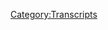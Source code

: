 {{DEFAULTSORT:
    #_TRANSCRIPT_0351:Jordan Takes The Wheel 2
}}{{Transcript
    | title         = [[351: Jordan Takes The Wheel 2]]
    | caption       = [https://knowledgefight.libsyn.com/knowledge-fight-jordan-takes-the-wheel-2 Listen to this episode on Libsyn]
    | episodeNumber = [[351: Jordan Takes The Wheel 2|351]]
    | length        = 01:43:54
}}

{{MessageBox
    | header     = Warning: Bot Generated Content
    | text       = This transcript was automatically generated by transcription software and likely contains many mistakes and misattributions. Please check the audio for definitive quotes, attribution, and context.
    | image      = N3yvass4myg91.webp
    | imagewidth = 50px
    | id         = warning
}}

{{TranscriptBlock
    | name      = Unknown Speaker
    | timestamp = 00:00:00.000
    | text      = I have great respect for knowledge fight I'm sick of them posing as if they're the
}}

{{TranscriptBlock
    | name      = Unknown Speaker
    | timestamp = 00:00:26.920
    | text      = good guys saying we are the bad guys. Knowledge Fight. Dan and George. Knowledge Fight. Rettler,
}}

{{TranscriptBlock
    | name      = Unknown Speaker
    | timestamp = 00:00:33.119
    | text      = Rettler, Rettler. Need, Need Money. Rettler, Rettler, Rettler. Andy and Kansas. Andy and
}}

{{TranscriptBlock
    | name      = Unknown Speaker
    | timestamp = 00:00:41.920
    | text      = Kansas. Stop it. Andy and Kansas. Andy and Kansas. Andy and, Andy. It's time to pray.
}}

{{TranscriptBlock
    | name      = Unknown Speaker
    | timestamp = 00:00:46.920
    | text      = Andy and Kansas, you're on the air. Thanks for holding us. Hello Alex, I'm a 6-10 caller.
}}

{{TranscriptBlock
    | name      = Unknown Speaker
    | timestamp = 00:00:50.920
    | text      = I'm a huge fan. I love your work. Knowledge Fight. Knowledge Fight.com. I love you. Hey
}}

{{TranscriptBlock
    | name      = Unknown Speaker
    | timestamp = 00:00:59.920
    | text      = everybody, welcome back to Knowledge Fight. I'm Jordan. I'm Dan. This is a podcast where
}}

{{TranscriptBlock
    | name      = Unknown Speaker
    | timestamp = 00:01:04.920
    | text      = we like to sit around and drink some novelty beverages and while we're at it we like to
}}

{{TranscriptBlock
    | name      = Unknown Speaker
    | timestamp = 00:01:08.920
    | text      = talk a little bit about Alex Jones. That's right, we do Jordan. Dan. Jordan. Dan. Jordan,
}}

{{TranscriptBlock
    | name      = Unknown Speaker
    | timestamp = 00:01:15.920
    | text      = what is the first time you ever felt achievement? Ooh, the first time I ever felt achievement?
}}

{{TranscriptBlock
    | name      = Unknown Speaker
    | timestamp = 00:01:21.920
    | text      = Maybe you won a race as a youth or maybe you... No, I will tell you this, I know this. Little
}}

{{TranscriptBlock
    | name      = Unknown Speaker
    | timestamp = 00:01:26.920
    | text      = League. Crazily, I know this specifically. It popped directly into my mind and I will
}}

{{TranscriptBlock
    | name      = Unknown Speaker
    | timestamp = 00:01:30.920
    | text      = tell you what it is, Dan. What's that? Dan, were you ever part of the Book It program?
}}

{{TranscriptBlock
    | name      = Unknown Speaker
    | timestamp = 00:01:35.920
    | text      = You don't get to ask me a question in response to my question. Well that's where, what I'm
}}

{{TranscriptBlock
    | name      = Unknown Speaker
    | timestamp = 00:01:39.920
    | text      = doing. I understand that's a rhetorical technique. That's where I got it. I was, I was a part
}}

{{TranscriptBlock
    | name      = Unknown Speaker
    | timestamp = 00:01:42.920
    | text      = of Book It. I remember in first grade. You went in those like personal pan pizzas and
}}

{{TranscriptBlock
    | name      = Unknown Speaker
    | timestamp = 00:01:46.920
    | text      = shit? Oh yeah, oh yeah. I won in like one week, I won eight personal pan pizzas. That's
}}

{{TranscriptBlock
    | name      = Unknown Speaker
    | timestamp = 00:01:54.920
    | text      = too many for one week. Like I just, I just went all out, I don't think I read a book
}}

{{TranscriptBlock
    | name      = Unknown Speaker
    | timestamp = 00:01:58.920
    | text      = again for like six months, but for one week I read all of the books and that was the first
}}

{{TranscriptBlock
    | name      = Unknown Speaker
    | timestamp = 00:02:03.920
    | text      = time that I truly felt like I had achieved something. Taking that first bite of a personal
}}

{{TranscriptBlock
    | name      = Unknown Speaker
    | timestamp = 00:02:08.919
    | text      = pan pizza. That's how you soothed all your wounds from when the rest of the class kicked
}}

{{TranscriptBlock
    | name      = Unknown Speaker
    | timestamp = 00:02:13.919
    | text      = your ass for that. Exactly, yes. Nerd. You are correct. I was looked at with just absolute
}}

{{TranscriptBlock
    | name      = Unknown Speaker
    | timestamp = 00:02:20.919
    | text      = disgust by everyone else. I can only imagine. When I had that, like I read so much that
}}

{{TranscriptBlock
    | name      = Unknown Speaker
    | timestamp = 00:02:25.919
    | text      = it sort of embarrassed the rest of the class and I remember it brought me to tears. The
}}

{{TranscriptBlock
    | name      = Unknown Speaker
    | timestamp = 00:02:30.919
    | text      = mockery that came from the Book It program. So that was not a sense of achievement for
}}

{{TranscriptBlock
    | name      = Unknown Speaker
    | timestamp = 00:02:35.919
    | text      = me as much as it was a shame about accomplishment. I had one saving grace which was that in my
}}

{{TranscriptBlock
    | name      = Unknown Speaker
    | timestamp = 00:02:43.919
    | text      = class there was another woman, a woman, it was first grade, so she was a woman. By now
}}

{{TranscriptBlock
    | name      = Unknown Speaker
    | timestamp = 00:02:50.919
    | text      = she's a woman. And she had always read more books than everybody else. She was like famous
}}

{{TranscriptBlock
    | name      = Unknown Speaker
    | timestamp = 00:02:57.919
    | text      = in the class for being that person in the class. Everybody knew, everybody knew. The
}}

{{TranscriptBlock
    | name      = Unknown Speaker
    | timestamp = 00:03:03.919
    | text      = whole school, Dan. And I kicked her ass that week. Wow. So that was a big deal. People
}}

{{TranscriptBlock
    | name      = Unknown Speaker
    | timestamp = 00:03:09.919
    | text      = didn't beat me up so much. Was she taking an off week, you think? Was she going easy
}}

{{TranscriptBlock
    | name      = Unknown Speaker
    | timestamp = 00:03:13.919
    | text      = on you? No, she had like six. Okay. Yeah, it was serious. But yeah, they're probably
}}

{{TranscriptBlock
    | name      = Unknown Speaker
    | timestamp = 00:03:17.919
    | text      = like, I don't know, Ramona Quimby age eight, right? That's the kind of books we're talking
}}

{{TranscriptBlock
    | name      = Unknown Speaker
    | timestamp = 00:03:23.919
    | text      = about. Yeah. We're talking about Cam Jensen. I was all about the Redwall series. Sure.
}}

{{TranscriptBlock
    | name      = Unknown Speaker
    | timestamp = 00:03:28.919
    | text      = So it's 300 page long books. All right. That's what I was up to. But those are easy to read.
}}

{{TranscriptBlock
    | name      = Unknown Speaker
    | timestamp = 00:03:34.919
    | text      = No offense to you and your youth. No, it's fine. It's fine. But Dan, today something
}}

{{TranscriptBlock
    | name      = Unknown Speaker
    | timestamp = 00:03:41.919
    | text      = that isn't easy to read. Okay. That's the best transition I got for you. That's not
}}

{{TranscriptBlock
    | name      = Unknown Speaker
    | timestamp = 00:03:45.919
    | text      = bad. Is what we're going to talk about. Yeah. So what we've got here is, Jordan, you're
}}

{{TranscriptBlock
    | name      = Unknown Speaker
    | timestamp = 00:03:51.919
    | text      = taking over this episode. That's the plan. And to give people a little bit of context
}}

{{TranscriptBlock
    | name      = Unknown Speaker
    | timestamp = 00:03:55.919
    | text      = of why, it's like, you know, listening to the present day stuff, I was thinking about
}}

{{TranscriptBlock
    | name      = Unknown Speaker
    | timestamp = 00:03:59.919
    | text      = doing another episode for Friday about Alex's intensity in the present day, but it's very
}}

{{TranscriptBlock
    | name      = Unknown Speaker
    | timestamp = 00:04:06.919
    | text      = similar to what we talked about on Wednesday. So I felt like it would be kind of repetitive
}}

{{TranscriptBlock
    | name      = Unknown Speaker
    | timestamp = 00:04:11.919
    | text      = and not really serve anyone's interests all that well. And simultaneously, I thought it
}}

{{TranscriptBlock
    | name      = Unknown Speaker
    | timestamp = 00:04:15.919
    | text      = would be kind of abusive to go and do another Boston bombing episode and keep going through
}}

{{TranscriptBlock
    | name      = Unknown Speaker
    | timestamp = 00:04:21.920
    | text      = 2013. Two episodes like that in one week seems like a lot. Yeah. And then, you know, some
}}

{{TranscriptBlock
    | name      = Unknown Speaker
    | timestamp = 00:04:27.920
    | text      = of these Wacky Wednesday folks aren't bringing it. There's nothing really good over at Project
}}

{{TranscriptBlock
    | name      = Unknown Speaker
    | timestamp = 00:04:31.920
    | text      = Camelot Land. Reverend Manning, I don't really think, I think we got to the bottom of that
}}

{{TranscriptBlock
    | name      = Unknown Speaker
    | timestamp = 00:04:36.920
    | text      = guy. I think we can let that one go. Coach Dave's boring as shit. A lot of these other
}}

{{TranscriptBlock
    | name      = Unknown Speaker
    | timestamp = 00:04:40.920
    | text      = candidates just really aren't all that interesting. Someone like a Steven Crowder, you know, we
}}

{{TranscriptBlock
    | name      = Unknown Speaker
    | timestamp = 00:04:44.920
    | text      = can't do an episode about him. No interest. He's joking. Yeah. Quote, unquote. I considered
}}

{{TranscriptBlock
    | name      = Unknown Speaker
    | timestamp = 00:04:49.920
    | text      = a number of these overt, you know, white supremacist type of YouTube thing, like the right stuff.
}}

{{TranscriptBlock
    | name      = Unknown Speaker
    | timestamp = 00:04:55.920
    | text      = Like the president. Sure. But those things aren't really all that in our wheelhouse to
}}

{{TranscriptBlock
    | name      = Unknown Speaker
    | timestamp = 00:05:00.920
    | text      = talk about because they are overt with what they're talking about. Right, right, right,
}}

{{TranscriptBlock
    | name      = Unknown Speaker
    | timestamp = 00:05:04.920
    | text      = right. It kind of takes away a little bit of the shine if you're like, hey, you guys
}}

{{TranscriptBlock
    | name      = Unknown Speaker
    | timestamp = 00:05:08.920
    | text      = are being racist. And they're like, you bet we are. Yeah, yeah, we love it. Okay. All
}}

{{TranscriptBlock
    | name      = Unknown Speaker
    | timestamp = 00:05:12.920
    | text      = right. Well, that kind of invalidates our criticism a little bit. Yeah. So it's tough
}}

{{TranscriptBlock
    | name      = Unknown Speaker
    | timestamp = 00:05:15.920
    | text      = and it felt like this is the perfect time. It's been far too long. Let's get back into
}}

{{TranscriptBlock
    | name      = Unknown Speaker
    | timestamp = 00:05:20.920
    | text      = letting Jordan take over and seeing what happens. It's the one day of the year Dan remembers
}}

{{TranscriptBlock
    | name      = Unknown Speaker
    | timestamp = 00:05:24.920
    | text      = my job is actually difficult. I think I will relearn that once again. We'll find out. I
}}

{{TranscriptBlock
    | name      = Unknown Speaker
    | timestamp = 00:05:30.920
    | text      = don't know anything about what you're going to do. I know. Except I have a hunch that
}}

{{TranscriptBlock
    | name      = Unknown Speaker
    | timestamp = 00:05:34.920
    | text      = will be probably surrounding one of your big picadillos. Well, as you know, I have two
}}

{{TranscriptBlock
    | name      = Unknown Speaker
    | timestamp = 00:05:40.920
    | text      = main issues. First, I am very passionate about climate change and the danger. And second,
}}

{{TranscriptBlock
    | name      = Unknown Speaker
    | timestamp = 00:05:46.920
    | text      = I am very passionate about choosing weird, weird people to hate forever. Yeah. For instance,
}}

{{TranscriptBlock
    | name      = Unknown Speaker
    | timestamp = 00:05:52.920
    | text      = why do I hate Connor Friedersdorf so much? Well, partially because he validated you by
}}

{{TranscriptBlock
    | name      = Unknown Speaker
    | timestamp = 00:05:58.920
    | text      = getting into a Twitter fight with you just recently. Hey, I have been fighting Connor
}}

{{TranscriptBlock
    | name      = Unknown Speaker
    | timestamp = 00:06:03.920
    | text      = Friedersdorf for years. Yeah, but he just responded to you. It was lovely to call him
}}

{{TranscriptBlock
    | name      = Unknown Speaker
    | timestamp = 00:06:07.920
    | text      = a dum-dum to his face. That was one of the more surreal things ever, the sort of TV talking
}}

{{TranscriptBlock
    | name      = Unknown Speaker
    | timestamp = 00:06:12.920
    | text      = back who was watching on Twitter as that unfolded. I was like, Jordan, he's not wilting from
}}

{{TranscriptBlock
    | name      = Unknown Speaker
    | timestamp = 00:06:20.920
    | text      = this. His throat punches right back at this nationally syndicated columnist. What are
}}

{{TranscriptBlock
    | name      = Unknown Speaker
    | timestamp = 00:06:26.920
    | text      = you going to do? I don't know. What am I going to back down to his shitty writing? Let's
}}

{{TranscriptBlock
    | name      = Unknown Speaker
    | timestamp = 00:06:29.920
    | text      = take this to the DMs. Yeah, I got him. And then, of course, the combination of both of
}}

{{TranscriptBlock
    | name      = Unknown Speaker
    | timestamp = 00:06:35.920
    | text      = those things, insignificant weirdos to hate and climate change, is my boogeyman, Mark
}}

{{TranscriptBlock
    | name      = Unknown Speaker
    | timestamp = 00:06:42.920
    | text      = Moreno. He is a giant piece of shit. That was certainly what you went over on the last
}}

{{TranscriptBlock
    | name      = Unknown Speaker
    | timestamp = 00:06:48.920
    | text      = time you took over the show. And now I aim to prove that we never, and not just we, but
}}

{{TranscriptBlock
    | name      = Unknown Speaker
    | timestamp = 00:06:53.920
    | text      = no one ever needs to speak to Mark Moreno ever again. That's very exciting. And we'll
}}

{{TranscriptBlock
    | name      = Unknown Speaker
    | timestamp = 00:06:58.920
    | text      = get to that proof in just one moment. But first, we've got to take a moment to say thank
}}

{{TranscriptBlock
    | name      = Unknown Speaker
    | timestamp = 00:07:01.920
    | text      = you to the people who have signed up and are supporting the show. So first of all, Thomas,
}}

{{TranscriptBlock
    | name      = Unknown Speaker
    | timestamp = 00:07:05.920
    | text      = thank you so much. You are now a policy wonk. I'm a policy wonk. Thank you, Thomas. I had
}}

{{TranscriptBlock
    | name      = Unknown Speaker
    | timestamp = 00:07:10.920
    | text      = a buddy named Thomas that I always used to call Tom-as, and it really pissed him off.
}}

{{TranscriptBlock
    | name      = Unknown Speaker
    | timestamp = 00:07:14.920
    | text      = I won't do that to this very kind donor. Next, Aaron, thank you so much. You are now a policy
}}

{{TranscriptBlock
    | name      = Unknown Speaker
    | timestamp = 00:07:19.920
    | text      = wonk. I'm a policy wonk. Thank you, Aaron. Next, Tom, thank you so much. You are now
}}

{{TranscriptBlock
    | name      = Unknown Speaker
    | timestamp = 00:07:23.920
    | text      = a policy wonk. I'm a policy wonk. Thank you, Tom. Tom. The Tom team is strong on this episode.
}}

{{TranscriptBlock
    | name      = Unknown Speaker
    | timestamp = 00:07:30.920
    | text      = Next, Scott, thank you so much. You are now a policy wonk. I'm a policy wonk. Thanks,
}}

{{TranscriptBlock
    | name      = Unknown Speaker
    | timestamp = 00:07:35.920
    | text      = Scott. Next, Gianluca, thank you so much. You are now a policy wonk. I'm a policy wonk.
}}

{{TranscriptBlock
    | name      = Unknown Speaker
    | timestamp = 00:07:40.920
    | text      = Thank you, Gianluca. And then finally, I'd like to say thank you to a couple of people
}}

{{TranscriptBlock
    | name      = Unknown Speaker
    | timestamp = 00:07:44.920
    | text      = who donated on an elevated level. We appreciate that very much. So first of all, thank you
}}

{{TranscriptBlock
    | name      = Unknown Speaker
    | timestamp = 00:07:47.920
    | text      = so much, Danny. And then thank you so much, Josephine. You are both wonderful technocrats.
}}

{{TranscriptBlock
    | name      = Unknown Speaker
    | timestamp = 00:07:53.920
    | text      = I'm a policy wonk. Crikey, mate. That's fantastic. Have yourself a brew. How's your 401k doing,
}}

{{TranscriptBlock
    | name      = Unknown Speaker
    | timestamp = 00:07:59.920
    | text      = bro? We got to go full tilt boogie on this Watson, all right? Let's just get down to
}}

{{TranscriptBlock
    | name      = Unknown Speaker
    | timestamp = 00:08:03.920
    | text      = business. We ain't making that money off that heroin. Why are you pimps so good? My neck
}}

{{TranscriptBlock
    | name      = Unknown Speaker
    | timestamp = 00:08:08.920
    | text      = is freakishly large. I declare info war on you. Thank you so much, Danny and Josephine.
}}

{{TranscriptBlock
    | name      = Unknown Speaker
    | timestamp = 00:08:14.920
    | text      = Yes, thank you very much. If you're out there listening and thinking, hey, I like this show
}}

{{TranscriptBlock
    | name      = Unknown Speaker
    | timestamp = 00:08:17.920
    | text      = with these gents do I would like to support it. You can do that by going to our website
}}

{{TranscriptBlock
    | name      = Unknown Speaker
    | timestamp = 00:08:21.920
    | text      = KnowledgeFight.com button says support the show. We would appreciate it. Now it's all
}}

{{TranscriptBlock
    | name      = Unknown Speaker
    | timestamp = 00:08:26.920
    | text      = you. But well, Dan, today we're going to talk about Mark Moreno. He wound up on September
}}

{{TranscriptBlock
    | name      = Unknown Speaker
    | timestamp = 00:08:32.919
    | text      = twenty third going on this news of this year. Wow. The same day that Greta spoke to the
}}

{{TranscriptBlock
    | name      = Unknown Speaker
    | timestamp = 00:08:37.919
    | text      = UN. Great. He was on both Fox and Friends and Fox Business. Sure. It's counterprogramming.
}}

{{TranscriptBlock
    | name      = Unknown Speaker
    | timestamp = 00:08:43.919
    | text      = That makes sense. And we're going to talk about his interviews. Do you mean to tell
}}

{{TranscriptBlock
    | name      = Unknown Speaker
    | timestamp = 00:08:47.919
    | text      = me the Fox News didn't just call Lord Moncton? No, it's a surprise, right? They might as
}}

{{TranscriptBlock
    | name      = Unknown Speaker
    | timestamp = 00:08:51.919
    | text      = well have. But before we get to those interviews, Dan, you're going to have to play this out
}}

{{TranscriptBlock
    | name      = Unknown Speaker
    | timestamp = 00:08:56.919
    | text      = of context drop. All right. If we can go to Wal-Mart, buy a solar panel, get off the grid,
}}

{{TranscriptBlock
    | name      = Unknown Speaker
    | timestamp = 00:09:01.919
    | text      = we can stop this nonsense about the Green New Deal. All right. That's my favorite, favorite
}}

{{TranscriptBlock
    | name      = Unknown Speaker
    | timestamp = 00:09:09.919
    | text      = quote. Well, I mean, is he expressing that if we all went to like renewable energies
}}

{{TranscriptBlock
    | name      = Unknown Speaker
    | timestamp = 00:09:14.919
    | text      = and we wouldn't need a Green New Deal? Oh, OK. He is just saying that as a sarcastic
}}

{{TranscriptBlock
    | name      = Unknown Speaker
    | timestamp = 00:09:20.919
    | text      = aside, as just like, sure, they say that we need renewable energy and it wouldn't be lovely
}}

{{TranscriptBlock
    | name      = Unknown Speaker
    | timestamp = 00:09:25.919
    | text      = if we could all just go off the grid and burn down pipelines and shit. Then we can stop
}}

{{TranscriptBlock
    | name      = Unknown Speaker
    | timestamp = 00:09:30.919
    | text      = the Green New Deal. And it was just it was just absolutely surreal to listen to that.
}}

{{TranscriptBlock
    | name      = Unknown Speaker
    | timestamp = 00:09:37.919
    | text      = So he shows up on Fox and Friends first because it is the morning show naturally and it is
}}

{{TranscriptBlock
    | name      = Unknown Speaker
    | timestamp = 00:09:44.919
    | text      = filled with the type of dumdums who are going to allow him to say absolutely ridiculous
}}

{{TranscriptBlock
    | name      = Unknown Speaker
    | timestamp = 00:09:49.919
    | text      = things. Talking about the deuce. I am talking about Steve Doocy. I'm talking about Brian
}}

{{TranscriptBlock
    | name      = Unknown Speaker
    | timestamp = 00:09:54.919
    | text      = Kilmeade. And I am talking about whoever else they have on that show. Sure. But the thing
}}

{{TranscriptBlock
    | name      = Unknown Speaker
    | timestamp = 00:10:01.919
    | text      = about him is if you are booking him in twenty nineteen, you know exactly what he's going
}}

{{TranscriptBlock
    | name      = Unknown Speaker
    | timestamp = 00:10:07.919
    | text      = to say. And it completely invalidates your show. He has nothing new to add. He has nothing
}}

{{TranscriptBlock
    | name      = Unknown Speaker
    | timestamp = 00:10:14.919
    | text      = that hasn't been debunked a million times. He is not referencing anything that he has
}}

{{TranscriptBlock
    | name      = Unknown Speaker
    | timestamp = 00:10:19.919
    | text      = not talked about. There's no groundbreaking information that Moreno is bringing to the
}}

{{TranscriptBlock
    | name      = Unknown Speaker
    | timestamp = 00:10:23.919
    | text      = table. Decade. All right. For a decade. So you you put him on your show for one reason
}}

{{TranscriptBlock
    | name      = Unknown Speaker
    | timestamp = 00:10:28.919
    | text      = and one reason only. And that's to spread climate denial propaganda. That's it. And
}}

{{TranscriptBlock
    | name      = Unknown Speaker
    | timestamp = 00:10:34.919
    | text      = if you put him on your show, it's an admission of guilt that that is what you are trying
}}

{{TranscriptBlock
    | name      = Unknown Speaker
    | timestamp = 00:10:38.919
    | text      = to do. OK. Because God damn it, if he hasn't. I mean, it's it's ridiculous. But this time
}}

{{TranscriptBlock
    | name      = Unknown Speaker
    | timestamp = 00:10:46.919
    | text      = he has one wrinkle. He has done some man on the street interviews, Dan. You know how we
}}

{{TranscriptBlock
    | name      = Unknown Speaker
    | timestamp = 00:10:52.919
    | text      = love man on the street interviews. These people are so convinced that those mean something.
}}

{{TranscriptBlock
    | name      = Unknown Speaker
    | timestamp = 00:10:56.919
    | text      = Yeah, I know. It's it's wild that it's so you find it in so many different places. You
}}

{{TranscriptBlock
    | name      = Unknown Speaker
    | timestamp = 00:11:03.919
    | text      = know, like, I mean, I guess Fox News and Infowars aren't too far from each other spiritually,
}}

{{TranscriptBlock
    | name      = Unknown Speaker
    | timestamp = 00:11:08.919
    | text      = at least. But yeah, that idea that they're just like, you know what? We asked seven people
}}

{{TranscriptBlock
    | name      = Unknown Speaker
    | timestamp = 00:11:13.919
    | text      = on the street and edited together three of their responses. Boom. Did it. Yeah, we win.
}}

{{TranscriptBlock
    | name      = Unknown Speaker
    | timestamp = 00:11:18.919
    | text      = That's weird. Right. They're supposed to be news. Here's the weirdest part, or at least
}}

{{TranscriptBlock
    | name      = Unknown Speaker
    | timestamp = 00:11:25.919
    | text      = this. I don't think this is weird. I think this is brilliant as far as strategy goes.
}}

{{TranscriptBlock
    | name      = Unknown Speaker
    | timestamp = 00:11:30.919
    | text      = Unlike so many other man on the street interviews where the idea is we're going to catch these
}}

{{TranscriptBlock
    | name      = Unknown Speaker
    | timestamp = 00:11:36.919
    | text      = people who are uninformed, we're going to edit together to make it look like all these
}}

{{TranscriptBlock
    | name      = Unknown Speaker
    | timestamp = 00:11:40.919
    | text      = climate people are fucking stupid. We took care of that. They did something really, really
}}

{{TranscriptBlock
    | name      = Unknown Speaker
    | timestamp = 00:11:47.919
    | text      = I think smart, which is they got all these kids to say 100 percent true and accurate
}}

{{TranscriptBlock
    | name      = Unknown Speaker
    | timestamp = 00:11:52.919
    | text      = things. And they did it well. Every one of these people nails it. Every single thing
}}

{{TranscriptBlock
    | name      = Unknown Speaker
    | timestamp = 00:11:58.919
    | text      = they say is correct. And it's just like we talked about where they're going for your
}}

{{TranscriptBlock
    | name      = Unknown Speaker
    | timestamp = 00:12:03.919
    | text      = strength to make like they're attacking you on the strength. They're not trying. Swift
}}

{{TranscriptBlock
    | name      = Unknown Speaker
    | timestamp = 00:12:07.919
    | text      = boat. Exactly. They are swift boating. They are not trying to make these people look stupid.
}}

{{TranscriptBlock
    | name      = Unknown Speaker
    | timestamp = 00:12:12.919
    | text      = They're trying to make their ideas stupid because they're coming from children. Ah,
}}

{{TranscriptBlock
    | name      = Unknown Speaker
    | timestamp = 00:12:17.919
    | text      = that's their plan. So here's our first interview. This is the first thing that they play. You
}}

{{TranscriptBlock
    | name      = Unknown Speaker
    | timestamp = 00:12:22.919
    | text      = like Greta over Trump. She she's helping make the world a better place by helping clean
}}

{{TranscriptBlock
    | name      = Unknown Speaker
    | timestamp = 00:12:29.919
    | text      = up the environment by trying to help clean up the environment. The exact opposite. Makes
}}

{{TranscriptBlock
    | name      = Unknown Speaker
    | timestamp = 00:12:34.919
    | text      = sense. Yep. Both of them nailed it. That one girl is about like eight years old. And then
}}

{{TranscriptBlock
    | name      = Unknown Speaker
    | timestamp = 00:12:40.919
    | text      = the other one looks like she might be related to her, but nobody knows because she just
}}

{{TranscriptBlock
    | name      = Unknown Speaker
    | timestamp = 00:12:44.919
    | text      = hops into frame and photobomb. And she's just like Trump's doing the exact opposite. I guess
}}

{{TranscriptBlock
    | name      = Unknown Speaker
    | timestamp = 00:12:50.919
    | text      = what the argument from that clip that I can gather is sort of like just the idea of like
}}

{{TranscriptBlock
    | name      = Unknown Speaker
    | timestamp = 00:12:55.919
    | text      = if you believe this, you agree with children. Yeah. It's like, hey, man, children are sometimes
}}

{{TranscriptBlock
    | name      = Unknown Speaker
    | timestamp = 00:12:59.919
    | text      = right about things like chicken fingers are great. Absolutely. You know, universally children
}}

{{TranscriptBlock
    | name      = Unknown Speaker
    | timestamp = 00:13:05.919
    | text      = are wrong about everything. Their reasons for believing that what they believe that
}}

{{TranscriptBlock
    | name      = Unknown Speaker
    | timestamp = 00:13:10.919
    | text      = I agree with might be different, like we might have different paths to a conclusion. But
}}

{{TranscriptBlock
    | name      = Unknown Speaker
    | timestamp = 00:13:15.919
    | text      = I love chocolate, too. Right. Right. Right. I don't know why it's all food stuff. I guess
}}

{{TranscriptBlock
    | name      = Unknown Speaker
    | timestamp = 00:13:20.919
    | text      = we're recording around one. So, you know, well, because I have a baby mouth. But but
}}

{{TranscriptBlock
    | name      = Unknown Speaker
    | timestamp = 00:13:24.919
    | text      = still, you have a what? A baby mouth. What is a baby? But I've never heard that term
}}

{{TranscriptBlock
    | name      = Unknown Speaker
    | timestamp = 00:13:29.919
    | text      = before. It's something like it gets yelled at me by friends a lot because I don't like
}}

{{TranscriptBlock
    | name      = Unknown Speaker
    | timestamp = 00:13:32.919
    | text      = a lot of foods. That's what they say. Yeah. You got a baby mouth. Oh, I always heard you're
}}

{{TranscriptBlock
    | name      = Unknown Speaker
    | timestamp = 00:13:36.919
    | text      = a picky eater. Well, I mean, that's basically what it means. Right. Yeah. I prefer baby
}}

{{TranscriptBlock
    | name      = Unknown Speaker
    | timestamp = 00:13:41.919
    | text      = mouth. So much of it comes down to the texture of the food for everyone out there who's curious.
}}

{{TranscriptBlock
    | name      = Unknown Speaker
    | timestamp = 00:13:47.919
    | text      = I don't like like like tofu. Right. Get it the fuck away from me. Right. Right. Right.
}}

{{TranscriptBlock
    | name      = Unknown Speaker
    | timestamp = 00:13:52.919
    | text      = I cannot chew that. Right. Disgusting. Yeah. I've made my peace. I think me and kids agree
}}

{{TranscriptBlock
    | name      = Unknown Speaker
    | timestamp = 00:13:58.919
    | text      = on that, too. And that is better for the climate than Trump. Easily. That's the that's the
}}

{{TranscriptBlock
    | name      = Unknown Speaker
    | timestamp = 00:14:04.919
    | text      = insidious nature of it, though, is that they want you to associate. Look at how silly this
}}

{{TranscriptBlock
    | name      = Unknown Speaker
    | timestamp = 00:14:08.919
    | text      = girl is. She's jumping and screaming and Trump's doing the exact opposite. But if you took
}}

{{TranscriptBlock
    | name      = Unknown Speaker
    | timestamp = 00:14:13.919
    | text      = all that, just the same exact words that those kids said and put them from some random talking
}}

{{TranscriptBlock
    | name      = Unknown Speaker
    | timestamp = 00:14:19.919
    | text      = head on CNN, they would sound perfectly reasonable. Yeah. Yeah. Yeah. There's no way that you
}}

{{TranscriptBlock
    | name      = Unknown Speaker
    | timestamp = 00:14:24.919
    | text      = could take those words in that order and say that they're wrong, you know, so they don't
}}

{{TranscriptBlock
    | name      = Unknown Speaker
    | timestamp = 00:14:29.919
    | text      = do that. They don't react to that with like and here's how Trump is helping. They just
}}

{{TranscriptBlock
    | name      = Unknown Speaker
    | timestamp = 00:14:34.919
    | text      = laugh at her. They're just like, look at how stupid these kids are. So if you see. So the
}}

{{TranscriptBlock
    | name      = Unknown Speaker
    | timestamp = 00:14:39.919
    | text      = idea is, if you're watching Fox News and you see them talking shit about these kids, they're
}}

{{TranscriptBlock
    | name      = Unknown Speaker
    | timestamp = 00:14:44.919
    | text      = saying the exact same sentences and you're laughing at them because they're children.
}}

{{TranscriptBlock
    | name      = Unknown Speaker
    | timestamp = 00:14:49.919
    | text      = And then on CNN, somebody says that later that night and you're like, that's what that
}}

{{TranscriptBlock
    | name      = Unknown Speaker
    | timestamp = 00:14:53.919
    | text      = stupid children said. Yeah, it's a good strategy. Killing or shooting the messenger kind of
}}

{{TranscriptBlock
    | name      = Unknown Speaker
    | timestamp = 00:14:59.919
    | text      = thing. You know, you have to deal with what's being said. Right. You've already said, fuck
}}

{{TranscriptBlock
    | name      = Unknown Speaker
    | timestamp = 00:15:03.919
    | text      = this kid. Yeah. Speaking of which, they're supposed to be like the family values, like
}}

{{TranscriptBlock
    | name      = Unknown Speaker
    | timestamp = 00:15:08.919
    | text      = protected the children, kind of. We celebrate the child. God bless the child.
}}

{{TranscriptBlock
    | name      = Unknown Speaker
    | timestamp = 00:15:14.919
    | text      = You know, that that kind of network. And yet there they are using just the appearance of
}}

{{TranscriptBlock
    | name      = Unknown Speaker
    | timestamp = 00:15:18.919
    | text      = children as like to make an idea stupid. Oh, yeah. That's great. Yeah. Good stuff. They're
}}

{{TranscriptBlock
    | name      = Unknown Speaker
    | timestamp = 00:15:23.919
    | text      = wonderful. Good stuff. Now, Dan, let me ask you, do you know why children love Greta so
}}

{{TranscriptBlock
    | name      = Unknown Speaker
    | timestamp = 00:15:30.919
    | text      = much? Probably some sort of version of seeing themselves reflected in her a little bit,
}}

{{TranscriptBlock
    | name      = Unknown Speaker
    | timestamp = 00:15:37.919
    | text      = some sort of identification factor. The idea that she's making positive change in the
}}

{{TranscriptBlock
    | name      = Unknown Speaker
    | timestamp = 00:15:43.919
    | text      = world. Right. Through her belief that maybe they, too, could make positive change in the
}}

{{TranscriptBlock
    | name      = Unknown Speaker
    | timestamp = 00:15:48.919
    | text      = world. That's my guess. Yeah. Those all that sounds very reasonable. I don't. I would be
}}

{{TranscriptBlock
    | name      = Unknown Speaker
    | timestamp = 00:15:52.919
    | text      = surprised to discover how wrong you are. Is that right? Yeah. What is it about her that
}}

{{TranscriptBlock
    | name      = Unknown Speaker
    | timestamp = 00:15:59.919
    | text      = is interested so many young people? Well, she sells fear. Oh, yeah. That's what it is.
}}

{{TranscriptBlock
    | name      = Unknown Speaker
    | timestamp = 00:16:06.919
    | text      = Yeah. She's a fear salesman. Oh, that's why the youth are so into Alex Jones. They love
}}

{{TranscriptBlock
    | name      = Unknown Speaker
    | timestamp = 00:16:12.919
    | text      = fear. Uh-huh. That makes sense. I thought they were going to say it was the pigtails.
}}

{{TranscriptBlock
    | name      = Unknown Speaker
    | timestamp = 00:16:16.919
    | text      = No, no, no. It would have been lovely if if there was some what is that? What's her name
}}

{{TranscriptBlock
    | name      = Unknown Speaker
    | timestamp = 00:16:22.919
    | text      = with the pigtails? Pippi Longstocking? Pippi Longstocking. That's it. Yeah. I was also
}}

{{TranscriptBlock
    | name      = Unknown Speaker
    | timestamp = 00:16:26.919
    | text      = thinking of what was the other one? I don't know. There's another. No, there's another
}}

{{TranscriptBlock
    | name      = Unknown Speaker
    | timestamp = 00:16:32.919
    | text      = like young woman who is always in a field or something. Are you thinking of like the
}}

{{TranscriptBlock
    | name      = Unknown Speaker
    | timestamp = 00:16:37.919
    | text      = Ricola salespeople? They sell fear. Yeah. What else is there when you hear a giant screaming
}}

{{TranscriptBlock
    | name      = Unknown Speaker
    | timestamp = 00:16:44.919
    | text      = horn? That big brrr. Yeah. That's a tornado siren. Absolutely. Yeah. I don't I don't know
}}

{{TranscriptBlock
    | name      = Unknown Speaker
    | timestamp = 00:16:51.919
    | text      = if I agree with them so far. I'm trying to take a really objective stance as I've known
}}

{{TranscriptBlock
    | name      = Unknown Speaker
    | timestamp = 00:16:55.919
    | text      = to do on this show. Naturally. It doesn't seem like. What's what's fun to me about that
}}

{{TranscriptBlock
    | name      = Unknown Speaker
    | timestamp = 00:17:01.919
    | text      = is literally he is saying throughout this entire interview we need to be afraid of Greta
}}

{{TranscriptBlock
    | name      = Unknown Speaker
    | timestamp = 00:17:10.920
    | text      = and he is basically telling that to everybody who is watching the show while at the same
}}

{{TranscriptBlock
    | name      = Unknown Speaker
    | timestamp = 00:17:14.920
    | text      = time starting with Greta's the one who's trying to make you afraid. Right. And that's why
}}

{{TranscriptBlock
    | name      = Unknown Speaker
    | timestamp = 00:17:19.920
    | text      = you should be terrified of Greta. Right, right. Now this from our sponsors. Right. That kind
}}

{{TranscriptBlock
    | name      = Unknown Speaker
    | timestamp = 00:17:24.920
    | text      = of thing. Our message is one of hope. Right. Hope that is only found in fossil fuels. Yes.
}}

{{TranscriptBlock
    | name      = Unknown Speaker
    | timestamp = 00:17:32.920
    | text      = Exactly. Whereas this 16 year old scaremonger is out there trying to make you afraid. Oh
}}

{{TranscriptBlock
    | name      = Unknown Speaker
    | timestamp = 00:17:40.920
    | text      = yeah. So be afraid of her attempts to make you afraid. Exactly. I bring you the warm
}}

{{TranscriptBlock
    | name      = Unknown Speaker
    | timestamp = 00:17:46.920
    | text      = soft comforting blanket of coal. Exactly. All right. Exactly. I see where this is going.
}}

{{TranscriptBlock
    | name      = Unknown Speaker
    | timestamp = 00:17:52.920
    | text      = Oh yeah. That's that's basically where we are going to keep going with this interview.
}}

{{TranscriptBlock
    | name      = Unknown Speaker
    | timestamp = 00:17:56.920
    | text      = It is all like here's what's wrong with Greta. Here's how Greta is hurting you and what's
}}

{{TranscriptBlock
    | name      = Unknown Speaker
    | timestamp = 00:18:01.920
    | text      = best. What's the best part is there's always like and also Greta is hurting your children.
}}

{{TranscriptBlock
    | name      = Unknown Speaker
    | timestamp = 00:18:07.920
    | text      = She is also doing that. Yeah we heard a bit of that from Alex as well. Yeah. Here Greta
}}

{{TranscriptBlock
    | name      = Unknown Speaker
    | timestamp = 00:18:13.920
    | text      = Thunberg started in Sweden every Friday outside the Swedish parliament and it spread to skip
}}

{{TranscriptBlock
    | name      = Unknown Speaker
    | timestamp = 00:18:18.920
    | text      = school in order to have a future. In other words she's actually said and she's addressed
}}

{{TranscriptBlock
    | name      = Unknown Speaker
    | timestamp = 00:18:23.920
    | text      = the EU the United States Congress testified that why should kids go to school if they
}}

{{TranscriptBlock
    | name      = Unknown Speaker
    | timestamp = 00:18:28.920
    | text      = have a future that will be no more unless government passes laws like the Green New
}}

{{TranscriptBlock
    | name      = Unknown Speaker
    | timestamp = 00:18:33.920
    | text      = Deal more U.N. treaties. See it's her fault entirely. She's telling all your kids to not
}}

{{TranscriptBlock
    | name      = Unknown Speaker
    | timestamp = 00:18:39.920
    | text      = even go to school dad. Little does Mark Moreno know I dropped out of high school probably
}}

{{TranscriptBlock
    | name      = Unknown Speaker
    | timestamp = 00:18:45.920
    | text      = before Greta was born. There's other. Yeah there's other reasons. I would say so. Yeah
}}

{{TranscriptBlock
    | name      = Unknown Speaker
    | timestamp = 00:18:51.920
    | text      = might skip school. And she's just weaponizing that towards a positive goal. She's weaponizing
}}

{{TranscriptBlock
    | name      = Unknown Speaker
    | timestamp = 00:18:57.920
    | text      = dropping out of school or skipping school or the fear that people have of their kids
}}

{{TranscriptBlock
    | name      = Unknown Speaker
    | timestamp = 00:19:02.920
    | text      = not being formally educated or whatever. I think I think I think you could make an argument
}}

{{TranscriptBlock
    | name      = Unknown Speaker
    | timestamp = 00:19:07.920
    | text      = for that. Right. Maybe. Yeah. But I don't know how much that's destroying kids. I don't
}}

{{TranscriptBlock
    | name      = Unknown Speaker
    | timestamp = 00:19:12.920
    | text      = think it's destroying kids at all. And dropping out of school didn't really hurt me that much.
}}

{{TranscriptBlock
    | name      = Unknown Speaker
    | timestamp = 00:19:16.920
    | text      = I still went to college. Nope. It's it's no big deal. And the thing about that is it is
}}

{{TranscriptBlock
    | name      = Unknown Speaker
    | timestamp = 00:19:24.920
    | text      = unbelievable how quick all of this happened. It's really really amazing. Like here's what
}}

{{TranscriptBlock
    | name      = Unknown Speaker
    | timestamp = 00:19:31.920
    | text      = here's when Greta started a year ago. That was it. There's the strikes right. Right.
}}

{{TranscriptBlock
    | name      = Unknown Speaker
    | timestamp = 00:19:37.920
    | text      = She started by skipping school on what is it. August 20th 2018. She skipped school and
}}

{{TranscriptBlock
    | name      = Unknown Speaker
    | timestamp = 00:19:43.920
    | text      = goes outside the Swedish parliament telling them they need to do more on climate change
}}

{{TranscriptBlock
    | name      = Unknown Speaker
    | timestamp = 00:19:48.920
    | text      = on the because Soros told her. Yes. Well naturally right. Naturally on the 26th she did it again.
}}

{{TranscriptBlock
    | name      = Unknown Speaker
    | timestamp = 00:19:55.920
    | text      = And this time a bunch of other students and teachers and parents all came along with her
}}

{{TranscriptBlock
    | name      = Unknown Speaker
    | timestamp = 00:20:01.920
    | text      = in September. She began to do it every single Friday. So this is September 2018 is about
}}

{{TranscriptBlock
    | name      = Unknown Speaker
    | timestamp = 00:20:06.920
    | text      = a year ago. And all of a sudden students in other schools are doing the same in November
}}

{{TranscriptBlock
    | name      = Unknown Speaker
    | timestamp = 00:20:13.920
    | text      = more than 17000 students walk out on Friday in February of this year. The protests take
}}

{{TranscriptBlock
    | name      = Unknown Speaker
    | timestamp = 00:20:20.920
    | text      = place in 30 countries in March. Greta Thunberg is nominated for a Nobel Peace Prize. So from
}}

{{TranscriptBlock
    | name      = Unknown Speaker
    | timestamp = 00:20:28.920
    | text      = when she started it in August to March she got a Nobel Peace Prize nomination. See now
}}

{{TranscriptBlock
    | name      = Unknown Speaker
    | timestamp = 00:20:35.920
    | text      = the path that you're describing this quick progression of it and stuff like this is what
}}

{{TranscriptBlock
    | name      = Unknown Speaker
    | timestamp = 00:20:40.920
    | text      = the right wing uses to argue that there's no way this was organic. Right. You know like
}}

{{TranscriptBlock
    | name      = Unknown Speaker
    | timestamp = 00:20:44.920
    | text      = what you're doing is laying the track that those people use to be like this is all bullshit
}}

{{TranscriptBlock
    | name      = Unknown Speaker
    | timestamp = 00:20:49.920
    | text      = right. Of course Astro turf. Yeah yeah. Now at the same time in March more than 2 million
}}

{{TranscriptBlock
    | name      = Unknown Speaker
    | timestamp = 00:20:55.920
    | text      = students over one hundred and thirty five countries start walking out in May. She's
}}

{{TranscriptBlock
    | name      = Unknown Speaker
    | timestamp = 00:21:02.920
    | text      = named one of the most influential people in the world by time. She started this when she
}}

{{TranscriptBlock
    | name      = Unknown Speaker
    | timestamp = 00:21:07.920
    | text      = was 15. And in eight months she is one of the most influential people in the world.
}}

{{TranscriptBlock
    | name      = Unknown Speaker
    | timestamp = 00:21:14.920
    | text      = I don't I don't know if you have this in your research. Has Mark Moreno ever been named
}}

{{TranscriptBlock
    | name      = Unknown Speaker
    | timestamp = 00:21:19.920
    | text      = on that list or has he ever been nominated for Nobel for a Nobel Peace Prize. No no no
}}

{{TranscriptBlock
    | name      = Unknown Speaker
    | timestamp = 00:21:24.920
    | text      = no. He did get one for literature and explain. He's got a Pulitzer. Yeah it was it was him
}}

{{TranscriptBlock
    | name      = Unknown Speaker
    | timestamp = 00:21:30.920
    | text      = and Steve Pachannik both of their work on Tom Clancy novels. I think I read that in
}}

{{TranscriptBlock
    | name      = Unknown Speaker
    | timestamp = 00:21:34.920
    | text      = their bios. Yeah. And then in in August 14 she gets on a climate neutral boat to be she's
}}

{{TranscriptBlock
    | name      = Unknown Speaker
    | timestamp = 00:21:43.920
    | text      = invited to the U.N. climate summit. Again she is six fucking team. And then on September
}}

{{TranscriptBlock
    | name      = Unknown Speaker
    | timestamp = 00:21:48.920
    | text      = 20th on September 20th that was the climate strike that took place in over one hundred
}}

{{TranscriptBlock
    | name      = Unknown Speaker
    | timestamp = 00:21:53.920
    | text      = and eighty five countries. It's the number is incalculable of people who participated
}}

{{TranscriptBlock
    | name      = Unknown Speaker
    | timestamp = 00:21:58.920
    | text      = in that. And then on September 23rd she finally speaks to the U.N. I hope everybody has watched
}}

{{TranscriptBlock
    | name      = Unknown Speaker
    | timestamp = 00:22:05.920
    | text      = and seen the entire video but it's it's just impossible. Like I watched this speech the
}}

{{TranscriptBlock
    | name      = Unknown Speaker
    | timestamp = 00:22:12.920
    | text      = entire time and then I watched people talking about it on all the talking heads and they're
}}

{{TranscriptBlock
    | name      = Unknown Speaker
    | timestamp = 00:22:17.920
    | text      = just talking about it very like calmly like Greta Thunberg speaks to the U.N. That is
}}

{{TranscriptBlock
    | name      = Unknown Speaker
    | timestamp = 00:22:23.920
    | text      = not how she sounds. This is all wrong. I shouldn't be up here. I should be back in school on
}}

{{TranscriptBlock
    | name      = Unknown Speaker
    | timestamp = 00:22:32.920
    | text      = the other side of the ocean. Yet you all come to us young people for hope. How dare you.
}}

{{TranscriptBlock
    | name      = Unknown Speaker
    | timestamp = 00:22:43.920
    | text      = She had the balls to say that to the fucking U.N. Mm hmm. Well it's not like the U.N.'s
}}

{{TranscriptBlock
    | name      = Unknown Speaker
    | timestamp = 00:22:49.920
    | text      = going to kill her. Like I mean I understand that it does take a lot of strength and I'm
}}

{{TranscriptBlock
    | name      = Unknown Speaker
    | timestamp = 00:22:54.920
    | text      = not taking that away from her at all. That's an amazing act of bravery. And like when you're
}}

{{TranscriptBlock
    | name      = Unknown Speaker
    | timestamp = 00:23:01.920
    | text      = 16 I don't think that most people would be able to just give a speech period. Right.
}}

{{TranscriptBlock
    | name      = Unknown Speaker
    | timestamp = 00:23:06.920
    | text      = Let alone something that confrontational. To the most powerful people in the entire
}}

{{TranscriptBlock
    | name      = Unknown Speaker
    | timestamp = 00:23:11.920
    | text      = world. Right. They're the most powerful. But again it's not like they're going to kill
}}

{{TranscriptBlock
    | name      = Unknown Speaker
    | timestamp = 00:23:15.920
    | text      = her. Really. It's not like she became an incredibly famous figure and now people are sending her
}}

{{TranscriptBlock
    | name      = Unknown Speaker
    | timestamp = 00:23:21.920
    | text      = death threats all day. But who is the people who are sending her death threats. It's not
}}

{{TranscriptBlock
    | name      = Unknown Speaker
    | timestamp = 00:23:25.920
    | text      = the U.N. Well Putin called her a bunch of nicks. Well that's a little different. It's
}}

{{TranscriptBlock
    | name      = Unknown Speaker
    | timestamp = 00:23:30.920
    | text      = not like Juncker or whatever. The people who Alex points a figure at. Right. I mean that
}}

{{TranscriptBlock
    | name      = Unknown Speaker
    | timestamp = 00:23:36.920
    | text      = doesn't take away anything. I'm just saying. No I get it. Right. But just for comparison
}}

{{TranscriptBlock
    | name      = Unknown Speaker
    | timestamp = 00:23:42.920
    | text      = go ahead and play the. This is this is Bloomberg. OK. And let me also thank President Trump
}}

{{TranscriptBlock
    | name      = Unknown Speaker
    | timestamp = 00:23:48.920
    | text      = for coming today to the United Nations. Hopefully our discussions here will be useful for you
}}

{{TranscriptBlock
    | name      = Unknown Speaker
    | timestamp = 00:23:54.920
    | text      = when you formulate climate policy.
}}

{{TranscriptBlock
    | name      = Unknown Speaker
    | timestamp = 00:24:07.920
    | text      = Well it's not like they're going to. Isn't that. Yeah it's a real juxtaposition of strategies.
}}

{{TranscriptBlock
    | name      = Unknown Speaker
    | timestamp = 00:24:16.920
    | text      = Yeah strategies or being a giant piece of shit like Bloomberg. I fucking hate him. That
}}

{{TranscriptBlock
    | name      = Unknown Speaker
    | timestamp = 00:24:22.920
    | text      = was I don't know I don't know enough to say that was 20 minutes after Greta's speech.
}}

{{TranscriptBlock
    | name      = Unknown Speaker
    | timestamp = 00:24:27.920
    | text      = Like that's what he came to. And let's let's hear her one more time. OK. You have stolen
}}

{{TranscriptBlock
    | name      = Unknown Speaker
    | timestamp = 00:24:32.920
    | text      = my dreams in my childhood with your empty words. Yeah she's a I can't get over this.
}}

{{TranscriptBlock
    | name      = Unknown Speaker
    | timestamp = 00:24:40.920
    | text      = I cannot get over the fact that she is 16. She is saying that how I could barely do that
}}

{{TranscriptBlock
    | name      = Unknown Speaker
    | timestamp = 00:24:47.920
    | text      = now let alone when I was 16. Sure. That's incredible. Yeah. And the amount of pressure
}}

{{TranscriptBlock
    | name      = Unknown Speaker
    | timestamp = 00:24:52.920
    | text      = and everything that she has been under and how she has responded to it and the fucking
}}

{{TranscriptBlock
    | name      = Unknown Speaker
    | timestamp = 00:24:59.920
    | text      = steel will that she has is so unique that it's it's hard to comprehend. I really could
}}

{{TranscriptBlock
    | name      = Unknown Speaker
    | timestamp = 00:25:08.920
    | text      = not. I cannot say enough that Greta is truly a fucking hero beyond anything that I think
}}

{{TranscriptBlock
    | name      = Unknown Speaker
    | timestamp = 00:25:15.920
    | text      = I've encountered in a long while. She is very forceful and she's right and she's telling
}}

{{TranscriptBlock
    | name      = Unknown Speaker
    | timestamp = 00:25:20.920
    | text      = the world off and she's making sure that everybody knows. But you know what she's representing
}}

{{TranscriptBlock
    | name      = Unknown Speaker
    | timestamp = 00:25:26.920
    | text      = a large group of young people ostensibly who are worried about the earth and worried about
}}

{{TranscriptBlock
    | name      = Unknown Speaker
    | timestamp = 00:25:33.920
    | text      = the you know their future. Now you would think that climate change is a threat to their future
}}

{{TranscriptBlock
    | name      = Unknown Speaker
    | timestamp = 00:25:40.920
    | text      = right. Right. Not true. Mark Moreno knows what the real threat to children is. It's
}}

{{TranscriptBlock
    | name      = Unknown Speaker
    | timestamp = 00:25:46.920
    | text      = now in Europe where kids are getting anti-anxiety medication they believe they're going to die.
}}

{{TranscriptBlock
    | name      = Unknown Speaker
    | timestamp = 00:25:51.920
    | text      = She is the Greta effect. She's causing and instilling fear in millions of kids around
}}

{{TranscriptBlock
    | name      = Unknown Speaker
    | timestamp = 00:25:55.920
    | text      = the world. Mark. Yeah it's Greta. She's the real threat Dan. Mental illness and anxiety
}}

{{TranscriptBlock
    | name      = Unknown Speaker
    | timestamp = 00:26:02.920
    | text      = disorders did not exist before August 20th 2018. Yes you are correct. So this makes sense
}}

{{TranscriptBlock
    | name      = Unknown Speaker
    | timestamp = 00:26:09.920
    | text      = this checks out. Yeah. Congratulations Mark. You've made a spectacular argument. Oh yeah.
}}

{{TranscriptBlock
    | name      = Unknown Speaker
    | timestamp = 00:26:15.920
    | text      = And now I was looking into this because he said the EU specifically and I I was like
}}

{{TranscriptBlock
    | name      = Unknown Speaker
    | timestamp = 00:26:20.920
    | text      = why would you choose the EU. I couldn't find anything specific to the EU that makes any
}}

{{TranscriptBlock
    | name      = Unknown Speaker
    | timestamp = 00:26:26.920
    | text      = sense. Well it's because she's Swedish. I would assume. They're not taking anxiety.
}}

{{TranscriptBlock
    | name      = Unknown Speaker
    | timestamp = 00:26:33.920
    | text      = No I mean like she's your she's comes from a European countries that's why you say EU.
}}

{{TranscriptBlock
    | name      = Unknown Speaker
    | timestamp = 00:26:37.920
    | text      = Oh yeah that's true. It's I feel like it's just that simple. Yeah you're probably right.
}}

{{TranscriptBlock
    | name      = Unknown Speaker
    | timestamp = 00:26:42.920
    | text      = That's my guess. You're probably right. Yeah I. But the thing is I couldn't find anything
}}

{{TranscriptBlock
    | name      = Unknown Speaker
    | timestamp = 00:26:47.920
    | text      = about the EU. But in March of 2017 the American Psychological Association released a 69 page
}}

{{TranscriptBlock
    | name      = Unknown Speaker
    | timestamp = 00:26:54.920
    | text      = report about this very idea this climate induced anxiety. Right. And it has a bunch of tips
}}

{{TranscriptBlock
    | name      = Unknown Speaker
    | timestamp = 00:27:01.920
    | text      = for mental health professionals on how to how to deal with what they call a solastalgia
}}

{{TranscriptBlock
    | name      = Unknown Speaker
    | timestamp = 00:27:07.920
    | text      = the distress that is produced by environmental change impacting on people while they are
}}

{{TranscriptBlock
    | name      = Unknown Speaker
    | timestamp = 00:27:12.920
    | text      = physically connected to their home environment. Here are some of my favorite tips. OK sunscreen
}}

{{TranscriptBlock
    | name      = Unknown Speaker
    | timestamp = 00:27:19.920
    | text      = as Lerman they cribbed Baz Luhrmann. They did not add sunscreen strangely enough. Yeah
}}

{{TranscriptBlock
    | name      = Unknown Speaker
    | timestamp = 00:27:24.920
    | text      = I know. Tip number one build belief in one's own resilience. Yeah not a bad tip. That's
}}

{{TranscriptBlock
    | name      = Unknown Speaker
    | timestamp = 00:27:32.920
    | text      = pretty good generally. Yeah it doesn't even apply to solasthesia or whatever this is called.
}}

{{TranscriptBlock
    | name      = Unknown Speaker
    | timestamp = 00:27:37.920
    | text      = You'll you'll find a running running tally of that just general good tips. OK. Tip number
}}

{{TranscriptBlock
    | name      = Unknown Speaker
    | timestamp = 00:27:44.920
    | text      = two foster optimism. Not a bad idea. No. Tip number three cultivate active coping and self-regulation
}}

{{TranscriptBlock
    | name      = Unknown Speaker
    | timestamp = 00:27:53.920
    | text      = skills. Tip number four maintain practices that help to provide a sense of meaning. And
}}

{{TranscriptBlock
    | name      = Unknown Speaker
    | timestamp = 00:28:00.920
    | text      = tip number five promote connectedness to family place culture and community. Yeah these are
}}

{{TranscriptBlock
    | name      = Unknown Speaker
    | timestamp = 00:28:04.920
    | text      = all very specific to climate change right. You know what. Here's the fucking bullshit
}}

{{TranscriptBlock
    | name      = Unknown Speaker
    | timestamp = 00:28:08.920
    | text      = about. First of all these are trite but good. They're good. No they are good. They're not
}}

{{TranscriptBlock
    | name      = Unknown Speaker
    | timestamp = 00:28:13.920
    | text      = specific in any way. These accusations that someone like Mark Moreno would be making of
}}

{{TranscriptBlock
    | name      = Unknown Speaker
    | timestamp = 00:28:18.920
    | text      = she's like causing anxiety and fear and all this stuff. This would be totally right on
}}

{{TranscriptBlock
    | name      = Unknown Speaker
    | timestamp = 00:28:24.920
    | text      = if Greta was getting up and being like hey you know what this is all bullshit and we
}}

{{TranscriptBlock
    | name      = Unknown Speaker
    | timestamp = 00:28:29.920
    | text      = shouldn't do anything about it. We're all going to die. Yeah that's true. Like if she
}}

{{TranscriptBlock
    | name      = Unknown Speaker
    | timestamp = 00:28:34.920
    | text      = was coming out with a message of nihilism just like this tune out like let's all form
}}

{{TranscriptBlock
    | name      = Unknown Speaker
    | timestamp = 00:28:40.920
    | text      = a death cult now. Yeah yeah yeah. Then yeah sure. But then she'd be even more my hero.
}}

{{TranscriptBlock
    | name      = Unknown Speaker
    | timestamp = 00:28:46.920
    | text      = Right. Part and parcel of the message that's being sent is you know there are things we
}}

{{TranscriptBlock
    | name      = Unknown Speaker
    | timestamp = 00:28:51.920
    | text      = can do and the things that we should do. So along with the anxiety there is that might
}}

{{TranscriptBlock
    | name      = Unknown Speaker
    | timestamp = 00:28:57.920
    | text      = come up in some people who hear the message. There's also an optimism. There's also a clear
}}

{{TranscriptBlock
    | name      = Unknown Speaker
    | timestamp = 00:29:02.920
    | text      = actionable set of things that can be done. Right. And so I don't know I just don't I
}}

{{TranscriptBlock
    | name      = Unknown Speaker
    | timestamp = 00:29:08.920
    | text      = don't buy I don't buy the idea that climate activists are causing that kind of a reaction
}}

{{TranscriptBlock
    | name      = Unknown Speaker
    | timestamp = 00:29:15.920
    | text      = because there is action. There is there is a way of averting the negative outcomes that
}}

{{TranscriptBlock
    | name      = Unknown Speaker
    | timestamp = 00:29:23.920
    | text      = would cause fear. Right. Like I just don't get it. I mean they're liars. Yeah. Well yeah
}}

{{TranscriptBlock
    | name      = Unknown Speaker
    | timestamp = 00:29:30.920
    | text      = I mean that does hurt. In Moreno's eyes obviously the real fear is Greta and what she's doing
}}

{{TranscriptBlock
    | name      = Unknown Speaker
    | timestamp = 00:29:37.920
    | text      = she's telling kids all of this stuff and now they're anxious. They're they're all losing
}}

{{TranscriptBlock
    | name      = Unknown Speaker
    | timestamp = 00:29:42.920
    | text      = their minds. Now that hasn't been shown to be true at all. But climate change does have
}}

{{TranscriptBlock
    | name      = Unknown Speaker
    | timestamp = 00:29:50.920
    | text      = a demonstrable effect on mental health. Oh geez. The concept itself just raising temperatures
}}

{{TranscriptBlock
    | name      = Unknown Speaker
    | timestamp = 00:29:56.920
    | text      = not not the concept. No no no. The thing itself. Yes. The phenomena. Yeah not the concept.
}}

{{TranscriptBlock
    | name      = Unknown Speaker
    | timestamp = 00:30:02.920
    | text      = Yeah. Yeah. The phenomena in in with two studies one in 2001 by Anderson et al and another
}}

{{TranscriptBlock
    | name      = Unknown Speaker
    | timestamp = 00:30:11.920
    | text      = in 2005 by semester and Cooper or semester semester. Oh right. It seems like it should
}}

{{TranscriptBlock
    | name      = Unknown Speaker
    | timestamp = 00:30:17.920
    | text      = be. I thought it was the guy from Avenged Sevenfold semester. I thought it was another
}}

{{TranscriptBlock
    | name      = Unknown Speaker
    | timestamp = 00:30:24.920
    | text      = Ethan Hawke movie. Could be. They showed a causal relationship between increased heat
}}

{{TranscriptBlock
    | name      = Unknown Speaker
    | timestamp = 00:30:31.920
    | text      = and increased regression. You know it's the it's in summers in Chicago we all know the
}}

{{TranscriptBlock
    | name      = Unknown Speaker
    | timestamp = 00:30:38.920
    | text      = death toll goes up. Well it's really fucking annoying to be hot. Right. I think we all
}}

{{TranscriptBlock
    | name      = Unknown Speaker
    | timestamp = 00:30:45.920
    | text      = know that just on an experiential basis. Yeah it's fucking really bothersome. I'm a sweaty
}}

{{TranscriptBlock
    | name      = Unknown Speaker
    | timestamp = 00:30:53.920
    | text      = dude too. It's even worse. It sucks. Yeah. Think of that every every little bit every
}}

{{TranscriptBlock
    | name      = Unknown Speaker
    | timestamp = 00:30:58.920
    | text      = little day the higher temperature causes more and more aggression. Furthermore you got to
}}

{{TranscriptBlock
    | name      = Unknown Speaker
    | timestamp = 00:31:03.920
    | text      = think about how expensive it is to use air conditioning. Yeah. Yeah. Just trapped. What
}}

{{TranscriptBlock
    | name      = Unknown Speaker
    | timestamp = 00:31:08.920
    | text      = if you can't afford a free on right. Which also is killing the planet in case you were
}}

{{TranscriptBlock
    | name      = Unknown Speaker
    | timestamp = 00:31:13.920
    | text      = one. Sure. Yeah you're you're damned either way. Which causes more heat which causes more
}}

{{TranscriptBlock
    | name      = Unknown Speaker
    | timestamp = 00:31:17.920
    | text      = frustration. There you go. It's a it's a vicious cycle. And also it's not just like aggression
}}

{{TranscriptBlock
    | name      = Unknown Speaker
    | timestamp = 00:31:25.920
    | text      = towards other people quote higher temperatures have been linked to increased levels of suicide.
}}

{{TranscriptBlock
    | name      = Unknown Speaker
    | timestamp = 00:31:32.920
    | text      = It appears that the dish. This is from a study in 2006 by Lee et al. It appears that the
}}

{{TranscriptBlock
    | name      = Unknown Speaker
    | timestamp = 00:31:39.920
    | text      = distress of feeling too hot can overwhelm coping ability for people who are already
}}

{{TranscriptBlock
    | name      = Unknown Speaker
    | timestamp = 00:31:43.920
    | text      = psychologically fragile. Climate emergencies can also exacerbate pre-existing systems
}}

{{TranscriptBlock
    | name      = Unknown Speaker
    | timestamp = 00:31:48.920
    | text      = symptoms and lead to more serious health problems. Right. So it's probably not Greta that's
}}

{{TranscriptBlock
    | name      = Unknown Speaker
    | timestamp = 00:31:56.920
    | text      = increasing our our difficulty there. Yeah. But the worst one the one that's destroyed
}}

{{TranscriptBlock
    | name      = Unknown Speaker
    | timestamp = 00:32:03.920
    | text      = me is in 2000 in 2013 a console will locks which I don't know if that's how you pronounced
}}

{{TranscriptBlock
    | name      = Unknown Speaker
    | timestamp = 00:32:12.920
    | text      = it. They examined the impact of climate change on a small Inuit community. These people have
}}

{{TranscriptBlock
    | name      = Unknown Speaker
    | timestamp = 00:32:20.920
    | text      = very personally and directly seen climate change in action action. It's not like it's
}}

{{TranscriptBlock
    | name      = Unknown Speaker
    | timestamp = 00:32:26.920
    | text      = not like they're you know living in Illinois. It's not as abstract. It is right fucking
}}

{{TranscriptBlock
    | name      = Unknown Speaker
    | timestamp = 00:32:30.920
    | text      = there. They see their land disappear. They see their hunting grounds disappear just like
}}

{{TranscriptBlock
    | name      = Unknown Speaker
    | timestamp = 00:32:37.920
    | text      = most you know indigenous species in all of those places except they can tell people how
}}

{{TranscriptBlock
    | name      = Unknown Speaker
    | timestamp = 00:32:44.920
    | text      = it feels. And they specifically said that because of this change they started feeling
}}

{{TranscriptBlock
    | name      = Unknown Speaker
    | timestamp = 00:32:52.920
    | text      = insecurity anger stress but most of all a loss of community like they didn't feel connected
}}

{{TranscriptBlock
    | name      = Unknown Speaker
    | timestamp = 00:32:58.920
    | text      = to each other as much anymore. And the elders were specifically concerned about the preservation
}}

{{TranscriptBlock
    | name      = Unknown Speaker
    | timestamp = 00:33:03.920
    | text      = of the Inuit language and culture. This quote is is damning. We are people of the sea ice.
}}

{{TranscriptBlock
    | name      = Unknown Speaker
    | timestamp = 00:33:13.920
    | text      = If there's no more sea ice. How can we be people of the sea ice. Yeah that makes sense.
}}

{{TranscriptBlock
    | name      = Unknown Speaker
    | timestamp = 00:33:19.920
    | text      = Yeah that's on strikes. Yeah. As we as we see climate change progress the biggest issue
}}

{{TranscriptBlock
    | name      = Unknown Speaker
    | timestamp = 00:33:26.920
    | text      = I I think is is one that we're not really talking as much about. And that is the massive
}}

{{TranscriptBlock
    | name      = Unknown Speaker
    | timestamp = 00:33:33.920
    | text      = amount of displacement. Oh sure. Combined with the loss of community and the increase
}}

{{TranscriptBlock
    | name      = Unknown Speaker
    | timestamp = 00:33:38.920
    | text      = of aggression. Well and there's so many like even urban areas that are going to be like
}}

{{TranscriptBlock
    | name      = Unknown Speaker
    | timestamp = 00:33:42.920
    | text      = around the world that are going to be uninhabitable. Yeah. That like the displacement won't just
}}

{{TranscriptBlock
    | name      = Unknown Speaker
    | timestamp = 00:33:47.920
    | text      = be from like coastal areas. It'll be. Yeah it could be could be pretty severe. Oh yeah.
}}

{{TranscriptBlock
    | name      = Unknown Speaker
    | timestamp = 00:33:54.920
    | text      = Oh yeah. Yeah absolutely. And he's not really terribly interested in the mental health effects
}}

{{TranscriptBlock
    | name      = Unknown Speaker
    | timestamp = 00:34:02.920
    | text      = of climate change. What about the like people in the farmers in India that had like all
}}

{{TranscriptBlock
    | name      = Unknown Speaker
    | timestamp = 00:34:08.920
    | text      = their crops diminished and there's that study about increased suicide rates among them like
}}

{{TranscriptBlock
    | name      = Unknown Speaker
    | timestamp = 00:34:14.920
    | text      = you care about that. Well the Syrian civil war. Most people attribute that to that is
}}

{{TranscriptBlock
    | name      = Unknown Speaker
    | timestamp = 00:34:20.920
    | text      = most people are most scientists who've studied it. Political scientists as well think that
}}

{{TranscriptBlock
    | name      = Unknown Speaker
    | timestamp = 00:34:25.920
    | text      = that's probably the first war that's directly tied to climate change. Interesting. I was
}}

{{TranscriptBlock
    | name      = Unknown Speaker
    | timestamp = 00:34:31.920
    | text      = unaware of that. Yeah there was a drought in the mid 2000s that caused all of the previously
}}

{{TranscriptBlock
    | name      = Unknown Speaker
    | timestamp = 00:34:39.920
    | text      = disparate farming communities and all of those small communities to lose all of their food.
}}

{{TranscriptBlock
    | name      = Unknown Speaker
    | timestamp = 00:34:45.920
    | text      = And so they had to move to the city and the city wasn't ready for an influx of that many
}}

{{TranscriptBlock
    | name      = Unknown Speaker
    | timestamp = 00:34:50.920
    | text      = people. Nobody had jobs. You have 18 to 19 or 18 to 23 year olds with less than 60 percent
}}

{{TranscriptBlock
    | name      = Unknown Speaker
    | timestamp = 00:34:58.920
    | text      = on employment and kaboom. Yeah that makes some sense. I was unaware of those variables
}}

{{TranscriptBlock
    | name      = Unknown Speaker
    | timestamp = 00:35:06.920
    | text      = and action. I mean nobody's saying that it's entirely because they had to move you know
}}

{{TranscriptBlock
    | name      = Unknown Speaker
    | timestamp = 00:35:11.920
    | text      = right there. There are a few grievances in Syria aside from like a couple. Yeah yeah
}}

{{TranscriptBlock
    | name      = Unknown Speaker
    | timestamp = 00:35:16.920
    | text      = there's a few few bad guys. But again Dan we get back to the children. Right. Won't
}}

{{TranscriptBlock
    | name      = Unknown Speaker
    | timestamp = 00:35:23.920
    | text      = someone think of the children. Someone needs to. Yeah. Then that person is Mark Moreno
}}

{{TranscriptBlock
    | name      = Unknown Speaker
    | timestamp = 00:35:29.920
    | text      = and he has something that he would say to a child. Mark a lot of kids you know they
}}

{{TranscriptBlock
    | name      = Unknown Speaker
    | timestamp = 00:35:34.920
    | text      = they watch their other friends say certain things. They jump on board. They celebrate
}}

{{TranscriptBlock
    | name      = Unknown Speaker
    | timestamp = 00:35:39.920
    | text      = you know Earth Day and do all these projects. More pressure. Exactly. If this were your
}}

{{TranscriptBlock
    | name      = Unknown Speaker
    | timestamp = 00:35:43.920
    | text      = child though what would you what would you tell him or her. Well first of all I would
}}

{{TranscriptBlock
    | name      = Unknown Speaker
    | timestamp = 00:35:47.920
    | text      = tell them the government can't legislate the climate. All right. I mean it's fair. It's
}}

{{TranscriptBlock
    | name      = Unknown Speaker
    | timestamp = 00:35:53.920
    | text      = true. To some extent. Can't pass a bill. The temperatures are going down. I know the idea
}}

{{TranscriptBlock
    | name      = Unknown Speaker
    | timestamp = 00:36:00.920
    | text      = though of him like what would you say to your child. I imagine his child being like seven
}}

{{TranscriptBlock
    | name      = Unknown Speaker
    | timestamp = 00:36:06.920
    | text      = or eight. He's just like well first off government can't legislate climate. Right. Not you know.
}}

{{TranscriptBlock
    | name      = Unknown Speaker
    | timestamp = 00:36:13.920
    | text      = Don't be afraid. That would be nice. Something like that. Reassuring. Yeah. I also love the
}}

{{TranscriptBlock
    | name      = Unknown Speaker
    | timestamp = 00:36:18.920
    | text      = idea that Ducey just jumped in there and called like engaging with the curriculum peer pressure.
}}

{{TranscriptBlock
    | name      = Unknown Speaker
    | timestamp = 00:36:23.920
    | text      = Exactly. When I was in sixth seventh grade or whatever they made us learn about like
}}

{{TranscriptBlock
    | name      = Unknown Speaker
    | timestamp = 00:36:28.920
    | text      = one month was monarch butterfly month. They had to learn all about goddamn monarch butterflies.
}}

{{TranscriptBlock
    | name      = Unknown Speaker
    | timestamp = 00:36:33.920
    | text      = Next month was pastas. They had to learn about different pasta shapes. Like I don't want
}}

{{TranscriptBlock
    | name      = Unknown Speaker
    | timestamp = 00:36:38.920
    | text      = to look. This is stupid. It wasn't peer pressure that those things. It was the curriculum.
}}

{{TranscriptBlock
    | name      = Unknown Speaker
    | timestamp = 00:36:44.920
    | text      = It was your school. You were told to buy authorities. Right. I learned about pasta.
}}

{{TranscriptBlock
    | name      = Unknown Speaker
    | timestamp = 00:36:50.920
    | text      = I know quite a bit about different shapes. Do you. I don't remember most. OK. But I did
}}

{{TranscriptBlock
    | name      = Unknown Speaker
    | timestamp = 00:36:55.920
    | text      = for a while. There was a time that one that's like spaghetti but spinny. I remember I knew
}}

{{TranscriptBlock
    | name      = Unknown Speaker
    | timestamp = 00:37:00.920
    | text      = about that as a name. Yeah. It's spinny spaghetti. Nope. Certainly not. Probably not. 13 year
}}

{{TranscriptBlock
    | name      = Unknown Speaker
    | timestamp = 00:37:06.920
    | text      = old me could have told you all about it. Yeah. That's a 35 year old me. Not so much spinny
}}

{{TranscriptBlock
    | name      = Unknown Speaker
    | timestamp = 00:37:11.920
    | text      = spaghetti. Is it called frozen pizza. Is that what it is now. I don't know. I don't know
}}

{{TranscriptBlock
    | name      = Unknown Speaker
    | timestamp = 00:37:17.920
    | text      = what Mark would actually say to his his own kid about the climate change but he has called
}}

{{TranscriptBlock
    | name      = Unknown Speaker
    | timestamp = 00:37:22.920
    | text      = Greta an autistic prophet. So sure. Yeah. He's not been very complimentary to her. I
}}

{{TranscriptBlock
    | name      = Unknown Speaker
    | timestamp = 00:37:27.920
    | text      = imagine he's he's not great with kids. That's my guess. But he doesn't think that you can
}}

{{TranscriptBlock
    | name      = Unknown Speaker
    | timestamp = 00:37:34.920
    | text      = legislate climate change. Well you can't legislate the climate. No you cannot. Which is fair.
}}

{{TranscriptBlock
    | name      = Unknown Speaker
    | timestamp = 00:37:39.920
    | text      = It's a technically accurate statement. Right. Otherwise I'd pass a bill that these damn
}}

{{TranscriptBlock
    | name      = Unknown Speaker
    | timestamp = 00:37:44.920
    | text      = plants need to start getting some peppers out of them. Wish I could do that. You still
}}

{{TranscriptBlock
    | name      = Unknown Speaker
    | timestamp = 00:37:49.920
    | text      = don't have any pass a bill right here. Peppers. He is writing it down. We the people of the
}}

{{TranscriptBlock
    | name      = Unknown Speaker
    | timestamp = 00:37:55.920
    | text      = United States plant watch. Things are not going great. Things are not going great. Short
}}

{{TranscriptBlock
    | name      = Unknown Speaker
    | timestamp = 00:37:58.920
    | text      = version of it. Sorry. Why is that. I made a mistake. I didn't realize that you had to
}}

{{TranscriptBlock
    | name      = Unknown Speaker
    | timestamp = 00:38:04.920
    | text      = plant each sapling or treat like seedling in its own pot planted some like two or three
}}

{{TranscriptBlock
    | name      = Unknown Speaker
    | timestamp = 00:38:10.920
    | text      = to a pot which made sense when they were tiny. But now they're big and I'm realizing I'm
}}

{{TranscriptBlock
    | name      = Unknown Speaker
    | timestamp = 00:38:14.920
    | text      = going to have to like try and disentangle their one. I don't think I'm able to do that
}}

{{TranscriptBlock
    | name      = Unknown Speaker
    | timestamp = 00:38:18.920
    | text      = and it's getting cold in Chicago so they can't be by the window. I could get a heat lamp.
}}

{{TranscriptBlock
    | name      = Unknown Speaker
    | timestamp = 00:38:24.920
    | text      = Look there's a lot of struggles. I didn't plan ahead. I don't know any of this stuff.
}}

{{TranscriptBlock
    | name      = Unknown Speaker
    | timestamp = 00:38:27.920
    | text      = If I could legislate I would do it. Yeah absolutely. I think that would be a good idea. Next planting
}}

{{TranscriptBlock
    | name      = Unknown Speaker
    | timestamp = 00:38:32.920
    | text      = will be better. Right. But I'm sorry I didn't mean to derail there. No actually you have
}}

{{TranscriptBlock
    | name      = Unknown Speaker
    | timestamp = 00:38:40.920
    | text      = nailed it on the head. Here's the problem with Greta. Right. And with really all the
}}

{{TranscriptBlock
    | name      = Unknown Speaker
    | timestamp = 00:38:48.920
    | text      = kids is pigtails. No it's not the pigtails. It's that they just they just don't want
}}

{{TranscriptBlock
    | name      = Unknown Speaker
    | timestamp = 00:38:55.920
    | text      = to. They just don't want to work. That's it. Say if you really want to protest do something
}}

{{TranscriptBlock
    | name      = Unknown Speaker
    | timestamp = 00:39:02.920
    | text      = challenging. Why would you skip school. That's an easy thing for any kid to do. Give up social
}}

{{TranscriptBlock
    | name      = Unknown Speaker
    | timestamp = 00:39:07.920
    | text      = media for a couple of days. Give up your iPhone. Give up your tablet. Let's see how long they
}}

{{TranscriptBlock
    | name      = Unknown Speaker
    | timestamp = 00:39:11.920
    | text      = can go without social media. That would be a protest. Hmm. Yeah. Greta's issue. She doesn't
}}

{{TranscriptBlock
    | name      = Unknown Speaker
    | timestamp = 00:39:19.920
    | text      = do anything challenging Dan. Uh huh. I guess there's different definitions of challenging.
}}

{{TranscriptBlock
    | name      = Unknown Speaker
    | timestamp = 00:39:26.920
    | text      = You know. Yeah. I just think like you know there's consequences that can come from skipping
}}

{{TranscriptBlock
    | name      = Unknown Speaker
    | timestamp = 00:39:38.920
    | text      = school or from encouraging everyone to skip school. Yeah. There's consequences that can
}}

{{TranscriptBlock
    | name      = Unknown Speaker
    | timestamp = 00:39:45.920
    | text      = come from that and taking that sort of a risk is a challenge in and of itself. So like yes
}}

{{TranscriptBlock
    | name      = Unknown Speaker
    | timestamp = 00:39:50.920
    | text      = the act of skipping school if you want to go smoke weed and play video games. Sure.
}}

{{TranscriptBlock
    | name      = Unknown Speaker
    | timestamp = 00:39:55.920
    | text      = I mean there is a risk to it. There's a little bit of a challenge. But you're not coming
}}

{{TranscriptBlock
    | name      = Unknown Speaker
    | timestamp = 00:40:00.920
    | text      = out and saying I'm skipping school to do this. You're trying to hide. Right right right right.
}}

{{TranscriptBlock
    | name      = Unknown Speaker
    | timestamp = 00:40:05.920
    | text      = So the openness about it is what and the meaning behind it I think adds a little more of a
}}

{{TranscriptBlock
    | name      = Unknown Speaker
    | timestamp = 00:40:11.920
    | text      = challenge. Absolutely. Would you say that it's more challenging than giving up social
}}

{{TranscriptBlock
    | name      = Unknown Speaker
    | timestamp = 00:40:16.920
    | text      = media for a little while. I don't know. People are really into social media. Yeah that's
}}

{{TranscriptBlock
    | name      = Unknown Speaker
    | timestamp = 00:40:20.920
    | text      = true. I don't know. Did she have to give up social media while she was taking a climate
}}

{{TranscriptBlock
    | name      = Unknown Speaker
    | timestamp = 00:40:25.920
    | text      = neutral boat across the fucking Atlantic Ocean. But also that was pretty challenging Dan.
}}

{{TranscriptBlock
    | name      = Unknown Speaker
    | timestamp = 00:40:31.920
    | text      = So we know from conspiracy theorists that boat ride didn't happen because her hands
}}

{{TranscriptBlock
    | name      = Unknown Speaker
    | timestamp = 00:40:35.920
    | text      = weren't sunburned when she got off the boat. Really. I don't. That's a conspiracy theory
}}

{{TranscriptBlock
    | name      = Unknown Speaker
    | timestamp = 00:40:40.920
    | text      = I've seen passed around. Is that right. No I didn't mean where her hands really sunburned.
}}

{{TranscriptBlock
    | name      = Unknown Speaker
    | timestamp = 00:40:44.920
    | text      = I don't care. Right. I don't care what that. I was telling you about this in one of our
}}

{{TranscriptBlock
    | name      = Unknown Speaker
    | timestamp = 00:40:48.920
    | text      = recent episodes. All the hand based conspiracies. Well yeah but I didn't know there were that
}}

{{TranscriptBlock
    | name      = Unknown Speaker
    | timestamp = 00:40:52.920
    | text      = many. OK. Oh yeah. Oh boy. What other kind of hand based conspiracy theories. Something
}}

{{TranscriptBlock
    | name      = Unknown Speaker
    | timestamp = 00:40:57.920
    | text      = about the size not being right. I don't know. I have no idea. I didn't look too deeply into
}}

{{TranscriptBlock
    | name      = Unknown Speaker
    | timestamp = 00:41:01.920
    | text      = it because it seemed crazy. Yeah it does sound crazy. But yeah I mean I don't know. I guess
}}

{{TranscriptBlock
    | name      = Unknown Speaker
    | timestamp = 00:41:07.920
    | text      = partially what I would say is like this is always going to be a way to attack people
}}

{{TranscriptBlock
    | name      = Unknown Speaker
    | timestamp = 00:41:12.920
    | text      = who make moves. And that is to say there's something else they should have done. Yeah
}}

{{TranscriptBlock
    | name      = Unknown Speaker
    | timestamp = 00:41:17.920
    | text      = because there will always be that. Like let's say you go on a hunger strike but you're still
}}

{{TranscriptBlock
    | name      = Unknown Speaker
    | timestamp = 00:41:21.920
    | text      = using your phone. Yeah yeah yeah. Well why did you give up social media. You just gave
}}

{{TranscriptBlock
    | name      = Unknown Speaker
    | timestamp = 00:41:25.920
    | text      = up food. It'll always be. Why don't you do something challenging. Right. Your body's
}}

{{TranscriptBlock
    | name      = Unknown Speaker
    | timestamp = 00:41:31.920
    | text      = just going to eat its own fat. You're fine. Social media not giving that up is tough.
}}

{{TranscriptBlock
    | name      = Unknown Speaker
    | timestamp = 00:41:36.920
    | text      = God I really feel like we are not that far away from that actually being an argument
}}

{{TranscriptBlock
    | name      = Unknown Speaker
    | timestamp = 00:41:40.920
    | text      = on Fox News. Well but I mean if you want to make a disingenuous argument against anybody
}}

{{TranscriptBlock
    | name      = Unknown Speaker
    | timestamp = 00:41:44.920
    | text      = who's doing something you'll always be able to find it. Right. It's just a matter of how
}}

{{TranscriptBlock
    | name      = Unknown Speaker
    | timestamp = 00:41:50.920
    | text      = craven do you want to be. How open like how transparently full of shit do you wish to
}}

{{TranscriptBlock
    | name      = Unknown Speaker
    | timestamp = 00:41:55.920
    | text      = be publicly. Yeah. And we see. All right. She's done this thing. Oh I didn't do the
}}

{{TranscriptBlock
    | name      = Unknown Speaker
    | timestamp = 00:42:00.920
    | text      = other thing. Yeah yeah yeah. I will set the standards by which the integrity or anything
}}

{{TranscriptBlock
    | name      = Unknown Speaker
    | timestamp = 00:42:07.920
    | text      = of your protest is judged by. And I deem you to be failing. Yeah. Great. It's it's just
}}

{{TranscriptBlock
    | name      = Unknown Speaker
    | timestamp = 00:42:13.920
    | text      = amazing. To have. Yeah. That that naked craven attitude of like this. This girl is about
}}

{{TranscriptBlock
    | name      = Unknown Speaker
    | timestamp = 00:42:22.920
    | text      = to speak to the U.N. This is this. He's given this interview like an hour before she goes
}}

{{TranscriptBlock
    | name      = Unknown Speaker
    | timestamp = 00:42:28.920
    | text      = up and he's telling her to do something challenging. Bananas. Yeah. Absolutely bananas. But after
}}

{{TranscriptBlock
    | name      = Unknown Speaker
    | timestamp = 00:42:35.920
    | text      = that after he insults Greta in every possible way he can think of we finally get to the
}}

{{TranscriptBlock
    | name      = Unknown Speaker
    | timestamp = 00:42:41.920
    | text      = the sweet man on the street interviews. Oh hell yeah. Oh yeah. And we they've did a subcontract
}}

{{TranscriptBlock
    | name      = Unknown Speaker
    | timestamp = 00:42:46.920
    | text      = Mark Dice. No no they did not. They did not allow him anywhere near there. But yeah they
}}

{{TranscriptBlock
    | name      = Unknown Speaker
    | timestamp = 00:42:51.920
    | text      = edited together three interviews and I think you'll see a little through line there. It'd
}}

{{TranscriptBlock
    | name      = Unknown Speaker
    | timestamp = 00:42:59.920
    | text      = be better to eat things in season and eat like a lot less meat. The change that we need
}}

{{TranscriptBlock
    | name      = Unknown Speaker
    | timestamp = 00:43:04.920
    | text      = isn't just like if we need to change their lifestyles and their own habits. We need to
}}

{{TranscriptBlock
    | name      = Unknown Speaker
    | timestamp = 00:43:08.920
    | text      = structure the economy. We went from using sports to separate forks and knives and they're
}}

{{TranscriptBlock
    | name      = Unknown Speaker
    | timestamp = 00:43:13.920
    | text      = all individually wrapped in their own plastic. It's really confusing. Bring back the sports.
}}

{{TranscriptBlock
    | name      = Unknown Speaker
    | timestamp = 00:43:19.920
    | text      = Now which one do you think they focused on. Spork. Yeah. Of course they did. But to be
}}

{{TranscriptBlock
    | name      = Unknown Speaker
    | timestamp = 00:43:25.920
    | text      = fair that's not like maybe she didn't articulate that all that well because you're saying like
}}

{{TranscriptBlock
    | name      = Unknown Speaker
    | timestamp = 00:43:30.920
    | text      = I don't know and like sort of stammering through it. That's not really that nonsensical of
}}

{{TranscriptBlock
    | name      = Unknown Speaker
    | timestamp = 00:43:35.920
    | text      = a position like whatever. I don't know. I guess I always resented my parents growing
}}

{{TranscriptBlock
    | name      = Unknown Speaker
    | timestamp = 00:43:40.920
    | text      = up because you know no really only reusable things would ever be acceptable and like they
}}

{{TranscriptBlock
    | name      = Unknown Speaker
    | timestamp = 00:43:46.920
    | text      = refused to buy me lunchables because there's too much trash in them and stuff like that.
}}

{{TranscriptBlock
    | name      = Unknown Speaker
    | timestamp = 00:43:49.920
    | text      = Yeah I always hated that because I wanted a fucking lunchable delicious. My friends had
}}

{{TranscriptBlock
    | name      = Unknown Speaker
    | timestamp = 00:43:53.920
    | text      = them little little sweets in there with little pizza segregated foods right here. Yeah. But
}}

{{TranscriptBlock
    | name      = Unknown Speaker
    | timestamp = 00:43:59.920
    | text      = as I've grown older I kind of realized that like they had a pretty good point. Oh that
}}

{{TranscriptBlock
    | name      = Unknown Speaker
    | timestamp = 00:44:02.920
    | text      = was like you know it's so much less trash than I don't know you get some box of like
}}

{{TranscriptBlock
    | name      = Unknown Speaker
    | timestamp = 00:44:10.920
    | text      = this giant Costco box of something. Yeah. And then Tupperware. Absolutely. It makes
}}

{{TranscriptBlock
    | name      = Unknown Speaker
    | timestamp = 00:44:16.920
    | text      = sense. All I hear when that last person's talking about sports is kind of kind of similar
}}

{{TranscriptBlock
    | name      = Unknown Speaker
    | timestamp = 00:44:21.920
    | text      = in the sense of like if we had we could cut down on a lot of trash that were exactly we're
}}

{{TranscriptBlock
    | name      = Unknown Speaker
    | timestamp = 00:44:27.920
    | text      = creating especially plastic trash. Yeah I don't know. I could see how they would make
}}

{{TranscriptBlock
    | name      = Unknown Speaker
    | timestamp = 00:44:31.920
    | text      = fun of her though. Yeah. Yeah. Well Fox fucking news. Yeah. Well I mean there was a little
}}

{{TranscriptBlock
    | name      = Unknown Speaker
    | timestamp = 00:44:35.920
    | text      = laugh there at the end which suggests the second person was was like the concept is
}}

{{TranscriptBlock
    | name      = Unknown Speaker
    | timestamp = 00:44:41.920
    | text      = correct. But you know I'm making a little joke out of that last little bite and the
}}

{{TranscriptBlock
    | name      = Unknown Speaker
    | timestamp = 00:44:47.920
    | text      = concept also sparks a fucking funny word. It is a funny word. The concept actually is
}}

{{TranscriptBlock
    | name      = Unknown Speaker
    | timestamp = 00:44:52.920
    | text      = 100 percent a very very good idea. I mean but even intuitively I know you're about to
}}

{{TranscriptBlock
    | name      = Unknown Speaker
    | timestamp = 00:44:58.920
    | text      = explain why. Yeah. Even intuitively it does make some sense as long as you're not primed
}}

{{TranscriptBlock
    | name      = Unknown Speaker
    | timestamp = 00:45:02.920
    | text      = to mock it. Exactly. Yeah. Yeah. Now if we were like because the idea that they're expressing
}}

{{TranscriptBlock
    | name      = Unknown Speaker
    | timestamp = 00:45:08.920
    | text      = is if we took one if we have forks and we have spoons that's twice as much as if we
}}

{{TranscriptBlock
    | name      = Unknown Speaker
    | timestamp = 00:45:15.920
    | text      = had one utensil. It's a we're theoretically like the idea that they're expressing. You
}}

{{TranscriptBlock
    | name      = Unknown Speaker
    | timestamp = 00:45:21.920
    | text      = could even make a little serrated piece of it and get a knife in there too. You could
}}

{{TranscriptBlock
    | name      = Unknown Speaker
    | timestamp = 00:45:25.920
    | text      = make the you know uni utensil. Yeah I like that. Unitensil. Unitensil. Hold on. We're
}}

{{TranscriptBlock
    | name      = Unknown Speaker
    | timestamp = 00:45:31.920
    | text      = going to be rich. We're going to be rich. We'll make twice as many as we did in forks
}}

{{TranscriptBlock
    | name      = Unknown Speaker
    | timestamp = 00:45:36.920
    | text      = and spoons. 100 percent already exists. But go ahead. Yeah. There are there are about
}}

{{TranscriptBlock
    | name      = Unknown Speaker
    | timestamp = 00:45:42.920
    | text      = let's see in Science magazine published on February 13th 2015 a study found that there
}}

{{TranscriptBlock
    | name      = Unknown Speaker
    | timestamp = 00:45:49.920
    | text      = are between four and twelve million metric tons of plastic poured into the ocean everywhere.
}}

{{TranscriptBlock
    | name      = Unknown Speaker
    | timestamp = 00:45:56.920
    | text      = There are and it's insane how many there are garbage barges going spinning around the fucking
}}

{{TranscriptBlock
    | name      = Unknown Speaker
    | timestamp = 00:46:03.920
    | text      = ocean. But maybe even more important is that plastic itself producing it leaves a massively
}}

{{TranscriptBlock
    | name      = Unknown Speaker
    | timestamp = 00:46:10.920
    | text      = high carbon footprint. Totally. So everything about plastic is bad and cutting it down in
}}

{{TranscriptBlock
    | name      = Unknown Speaker
    | timestamp = 00:46:16.920
    | text      = half would be ridiculously good. Now granted that's not cutting down plastic use in half
}}

{{TranscriptBlock
    | name      = Unknown Speaker
    | timestamp = 00:46:21.920
    | text      = but it's cutting down a half of one sector. Well yeah yeah yeah. Obviously it's not completely
}}

{{TranscriptBlock
    | name      = Unknown Speaker
    | timestamp = 00:46:27.920
    | text      = correct but they are they are mocking it in a very stupid way. Yeah it's like that that
}}

{{TranscriptBlock
    | name      = Unknown Speaker
    | timestamp = 00:46:33.920
    | text      = wouldn't solve everything but it would do something. Absolutely. So that's another part
}}

{{TranscriptBlock
    | name      = Unknown Speaker
    | timestamp = 00:46:39.920
    | text      = of their insidious plan is like even the most simple possible solutions mock them mercilessly.
}}

{{TranscriptBlock
    | name      = Unknown Speaker
    | timestamp = 00:46:45.920
    | text      = Right. That way it's impossible to do anything especially if it's a large thing. Most importantly
}}

{{TranscriptBlock
    | name      = Unknown Speaker
    | timestamp = 00:46:55.920
    | text      = any reduction is huge especially at this point in time. But they don't want anything like
}}

{{TranscriptBlock
    | name      = Unknown Speaker
    | timestamp = 00:47:05.920
    | text      = that. Not only that there are also here's the other thing about plastic. There's a third
}}

{{TranscriptBlock
    | name      = Unknown Speaker
    | timestamp = 00:47:12.920
    | text      = way that it's fucking everybody up. There are a lot of there is a lot of pollution in
}}

{{TranscriptBlock
    | name      = Unknown Speaker
    | timestamp = 00:47:17.920
    | text      = the production of plastic. Right. That has to be there usually the plants are built near
}}

{{TranscriptBlock
    | name      = Unknown Speaker
    | timestamp = 00:47:23.920
    | text      = water almost all the time. And a study done by the Clean Water Association shows that
}}

{{TranscriptBlock
    | name      = Unknown Speaker
    | timestamp = 00:47:29.920
    | text      = in the Bay Area two thirds of litter on the streets was made up of single use utensils
}}

{{TranscriptBlock
    | name      = Unknown Speaker
    | timestamp = 00:47:38.920
    | text      = single use utensils and that kind of shit. So not only that but we'd be dealing with
}}

{{TranscriptBlock
    | name      = Unknown Speaker
    | timestamp = 00:47:43.920
    | text      = less litter on top of it. Every part of single use silverware or for you know forks and spoons
}}

{{TranscriptBlock
    | name      = Unknown Speaker
    | timestamp = 00:47:51.920
    | text      = is a is massively destructive. Right. To everything. Yeah. There's nothing good here. Counterpoint
}}

{{TranscriptBlock
    | name      = Unknown Speaker
    | timestamp = 00:47:59.920
    | text      = counterpoint. When I make turkey bacon. Yes. I've found that if I use a metal fork to flip
}}

{{TranscriptBlock
    | name      = Unknown Speaker
    | timestamp = 00:48:07.920
    | text      = the bacon it often will end up scratching my pan. Meanwhile plastic fork doesn't do
}}

{{TranscriptBlock
    | name      = Unknown Speaker
    | timestamp = 00:48:14.920
    | text      = that. Ergo I love disposable silverware. You're right. That is in case and prove it. That's
}}

{{TranscriptBlock
    | name      = Unknown Speaker
    | timestamp = 00:48:22.920
    | text      = inarguable. Hit me up Mark. I want some of that Fox News box. He could really use your
}}

{{TranscriptBlock
    | name      = Unknown Speaker
    | timestamp = 00:48:29.920
    | text      = help. Yeah. He could workshop some of this shit. And I'll tell you why. Because he's
}}

{{TranscriptBlock
    | name      = Unknown Speaker
    | timestamp = 00:48:34.920
    | text      = a little bit repetitive. I wouldn't imagine that. Yeah. It's it's it's just it's it's
}}

{{TranscriptBlock
    | name      = Unknown Speaker
    | timestamp = 00:48:40.920
    | text      = almost like medieval witchcraft again where they just believe if we can use the sparks
}}

{{TranscriptBlock
    | name      = Unknown Speaker
    | timestamp = 00:48:44.920
    | text      = we can save our planet and have a future which is that one is I don't know if that was the
}}

{{TranscriptBlock
    | name      = Unknown Speaker
    | timestamp = 00:48:50.920
    | text      = right one. Can you hold on. Play one more. I like to say that this is no more than medieval
}}

{{TranscriptBlock
    | name      = Unknown Speaker
    | timestamp = 00:48:54.920
    | text      = witchcraft. That one's from 2016. Sorry. Go ahead and play the next one. Or a United Nations
}}

{{TranscriptBlock
    | name      = Unknown Speaker
    | timestamp = 00:49:00.920
    | text      = treaty can save our parks can save the Statue of Liberty can save a species of rat in Australia.
}}

{{TranscriptBlock
    | name      = Unknown Speaker
    | timestamp = 00:49:06.920
    | text      = This is just the height of what I call medieval witchcraft. And what President Obama. Sorry
}}

{{TranscriptBlock
    | name      = Unknown Speaker
    | timestamp = 00:49:11.920
    | text      = that one was 2014. Go ahead and play one more. I think it's the next one. It's no better
}}

{{TranscriptBlock
    | name      = Unknown Speaker
    | timestamp = 00:49:16.920
    | text      = than in 14 50 when Aztec priests encourage people sacrifice to the to the to the gods
}}

{{TranscriptBlock
    | name      = Unknown Speaker
    | timestamp = 00:49:23.920
    | text      = to end the drought. There we go. That one's from 2011. I don't know if you've got this
}}

{{TranscriptBlock
    | name      = Unknown Speaker
    | timestamp = 00:49:28.920
    | text      = guy seems to have a real rhetorical flourish that he likes. Yeah. Do you see what I'm saying
}}

{{TranscriptBlock
    | name      = Unknown Speaker
    | timestamp = 00:49:34.920
    | text      = when I say everybody knows exactly what he's going to say when he shows up on your on your
}}

{{TranscriptBlock
    | name      = Unknown Speaker
    | timestamp = 00:49:41.920
    | text      = interview quote unquote. He's going to call climate change stuff barbaric wizardry. Uh
}}

{{TranscriptBlock
    | name      = Unknown Speaker
    | timestamp = 00:49:47.920
    | text      = huh. Cool. That's his plan. Do you know how many times he said it. I mean we've got like
}}

{{TranscriptBlock
    | name      = Unknown Speaker
    | timestamp = 00:49:53.920
    | text      = what five so far so far. Yeah. $1 trillion. Yep. That's $100 trillion. That's all right.
}}

{{TranscriptBlock
    | name      = Unknown Speaker
    | timestamp = 00:50:02.920
    | text      = That's just why I had to find a way to get that one fancy with the clips. I love $100
}}

{{TranscriptBlock
    | name      = Unknown Speaker
    | timestamp = 00:50:08.920
    | text      = trillion. I can hear him say that over and over and over. Let's hear one more time. Okay.
}}

{{TranscriptBlock
    | name      = Unknown Speaker
    | timestamp = 00:50:12.920
    | text      = $1 trillion. He just doesn't understand the concept. I mean this is I mean I guess this
}}

{{TranscriptBlock
    | name      = Unknown Speaker
    | timestamp = 00:50:20.920
    | text      = this is fairly similar to some of the Alexey kind of shit you know like calling things
}}

{{TranscriptBlock
    | name      = Unknown Speaker
    | timestamp = 00:50:24.920
    | text      = witchcraft and you know that putting that association of like giving kids vaccines is
}}

{{TranscriptBlock
    | name      = Unknown Speaker
    | timestamp = 00:50:30.920
    | text      = just the same as Aztec priests killing children and sacrifices and oh yeah yeah there's there's
}}

{{TranscriptBlock
    | name      = Unknown Speaker
    | timestamp = 00:50:36.920
    | text      = more similarity there than I'm comfortable with. Oh this is on Fox News in 2019. Yeah.
}}

{{TranscriptBlock
    | name      = Unknown Speaker
    | timestamp = 00:50:42.920
    | text      = There's a there's more to that interview on or quote you know fake interview on Fox and
}}

{{TranscriptBlock
    | name      = Unknown Speaker
    | timestamp = 00:50:48.920
    | text      = Friends but it just turns into you know Bernie Sanders and Elizabeth Warren say we shouldn't
}}

{{TranscriptBlock
    | name      = Unknown Speaker
    | timestamp = 00:50:53.920
    | text      = fly but they fly all the time. They say we shouldn't eat meat but they eat meat all the
}}

{{TranscriptBlock
    | name      = Unknown Speaker
    | timestamp = 00:50:58.920
    | text      = time. It's one of those it's one of that same you know I have a I have a clip of him saying
}}

{{TranscriptBlock
    | name      = Unknown Speaker
    | timestamp = 00:51:04.920
    | text      = very similar things in 2011 as well. Right. Like it goes all the way back and back and
}}

{{TranscriptBlock
    | name      = Unknown Speaker
    | timestamp = 00:51:09.920
    | text      = back. Well what you failed to take into account is these are good arguments. Makes sense you
}}

{{TranscriptBlock
    | name      = Unknown Speaker
    | timestamp = 00:51:14.920
    | text      = would say them over and over and over again. No one has rebut the witchcraft. That's true.
}}

{{TranscriptBlock
    | name      = Unknown Speaker
    | timestamp = 00:51:21.920
    | text      = So that's true. Keep doing it until someone steps up. I don't think I don't think anybody
}}

{{TranscriptBlock
    | name      = Unknown Speaker
    | timestamp = 00:51:28.920
    | text      = could ever do that. No. So later on in the day after being a complete idiot before Greta's
}}

{{TranscriptBlock
    | name      = Unknown Speaker
    | timestamp = 00:51:36.920
    | text      = speech. Sure. On Fox and Friends. He goes on a Varney show on Fox Business. You're not
}}

{{TranscriptBlock
    | name      = Unknown Speaker
    | timestamp = 00:51:41.920
    | text      = talking about Janet Varney. Not Janet Varney. Definitely not Jim Varney. OK. He's dead.
}}

{{TranscriptBlock
    | name      = Unknown Speaker
    | timestamp = 00:51:47.920
    | text      = Well no we established he faked his death. That's true. And this is after Greta's speech.
}}

{{TranscriptBlock
    | name      = Unknown Speaker
    | timestamp = 00:51:53.920
    | text      = And I don't know who this guy is. OK. I've never watched Fox Business before. I think
}}

{{TranscriptBlock
    | name      = Unknown Speaker
    | timestamp = 00:52:00.920
    | text      = that the solutions. I know this guy just by his voice. I've seen clips of this guy. OK.
}}

{{TranscriptBlock
    | name      = Unknown Speaker
    | timestamp = 00:52:06.920
    | text      = I don't think I like him. No. And I quote unquote the solutions to climate change that
}}

{{TranscriptBlock
    | name      = Unknown Speaker
    | timestamp = 00:52:11.920
    | text      = are being offered. Are they still popular in Europe. Because Europe is really suffering
}}

{{TranscriptBlock
    | name      = Unknown Speaker
    | timestamp = 00:52:16.920
    | text      = from these so-called solutions. They're suffering. Seniors are suffering and UK winter deaths
}}

{{TranscriptBlock
    | name      = Unknown Speaker
    | timestamp = 00:52:21.920
    | text      = have increased. If this guy wants to know what the Europe's people are thinking why
}}

{{TranscriptBlock
    | name      = Unknown Speaker
    | timestamp = 00:52:26.920
    | text      = didn't he call Lord Moncton. I know right. I'm seeing a real disinterest in Lord Moncton
}}

{{TranscriptBlock
    | name      = Unknown Speaker
    | timestamp = 00:52:31.920
    | text      = even on Fox News which troubles me a little bit. I think I think Moncton's getting kicked
}}

{{TranscriptBlock
    | name      = Unknown Speaker
    | timestamp = 00:52:36.920
    | text      = to the wayside. Yeah probably. Probably because he's not actually a lord. Wow. They only like
}}

{{TranscriptBlock
    | name      = Unknown Speaker
    | timestamp = 00:52:41.920
    | text      = lords on Fox News these days. That is a part of it. And Mark Moreno is the lord of climate
}}

{{TranscriptBlock
    | name      = Unknown Speaker
    | timestamp = 00:52:45.920
    | text      = denial as we know. Stateside. Yeah. So people in. People are dying. Because of cold. Right.
}}

{{TranscriptBlock
    | name      = Unknown Speaker
    | timestamp = 00:52:53.920
    | text      = People people always talk. This reminds me of the last episode where he said basically
}}

{{TranscriptBlock
    | name      = Unknown Speaker
    | timestamp = 00:52:58.920
    | text      = the same thing. People talk about heat deaths but you know why doesn't anybody talk about
}}

{{TranscriptBlock
    | name      = Unknown Speaker
    | timestamp = 00:53:04.920
    | text      = the winter deaths. Huh. Like we talked about some of that with Alex's stuff too and like
}}

{{TranscriptBlock
    | name      = Unknown Speaker
    | timestamp = 00:53:09.920
    | text      = those cases that he would bring up specifically you look into them but they're like there's
}}

{{TranscriptBlock
    | name      = Unknown Speaker
    | timestamp = 00:53:14.920
    | text      = so much more going on here. This has to do with financial stuff. This doesn't have to
}}

{{TranscriptBlock
    | name      = Unknown Speaker
    | timestamp = 00:53:18.920
    | text      = do with the climate change measures or anything. This is all just about poverty. Oh yeah. And
}}

{{TranscriptBlock
    | name      = Unknown Speaker
    | timestamp = 00:53:25.920
    | text      = that is borne out by the Office of National Statistics which is the most British name
}}

{{TranscriptBlock
    | name      = Unknown Speaker
    | timestamp = 00:53:31.920
    | text      = I can think of for a government agency. ONS. Yeah we've got these are our national statistics
}}

{{TranscriptBlock
    | name      = Unknown Speaker
    | timestamp = 00:53:37.920
    | text      = that's what we do. In America we call it the office of check this out because we're cool
}}

{{TranscriptBlock
    | name      = Unknown Speaker
    | timestamp = 00:53:44.920
    | text      = we're poochy. That's what I'm trying to say. That's going to be a tough acronym. That's
}}

{{TranscriptBlock
    | name      = Unknown Speaker
    | timestamp = 00:53:47.920
    | text      = going to come back. But actually what I found out was that winter deaths have increased.
}}

{{TranscriptBlock
    | name      = Unknown Speaker
    | timestamp = 00:53:54.920
    | text      = I was really I was all geared up for him to be like this is completely made up. This is
}}

{{TranscriptBlock
    | name      = Unknown Speaker
    | timestamp = 00:54:01.920
    | text      = all bullshit. I don't even need to worry about this. But the number of excess winter deaths
}}

{{TranscriptBlock
    | name      = Unknown Speaker
    | timestamp = 00:54:08.920
    | text      = that's what they measure. What do you mean by excess. That's what we're talking about
}}

{{TranscriptBlock
    | name      = Unknown Speaker
    | timestamp = 00:54:13.920
    | text      = there. The comparing the excess number of deaths in winter to the other three month
}}

{{TranscriptBlock
    | name      = Unknown Speaker
    | timestamp = 00:54:19.920
    | text      = period. OK. So if there's an average number between what is it April and July and July
}}

{{TranscriptBlock
    | name      = Unknown Speaker
    | timestamp = 00:54:28.920
    | text      = and September October it's through there. There's an average of let's say 100. Right.
}}

{{TranscriptBlock
    | name      = Unknown Speaker
    | timestamp = 00:54:32.920
    | text      = Then there's one hundred and fifteen in winter that it's excess deaths of 15. All right.
}}

{{TranscriptBlock
    | name      = Unknown Speaker
    | timestamp = 00:54:37.920
    | text      = OK. Yeah. So this this otherwise that sounded very judgmental right. The ones we don't need
}}

{{TranscriptBlock
    | name      = Unknown Speaker
    | timestamp = 00:54:44.920
    | text      = yet. So you're dropping off the way through. Otherwise I don't like the way the O.N.S. is
}}

{{TranscriptBlock
    | name      = Unknown Speaker
    | timestamp = 00:54:49.920
    | text      = framing this. This sounds shitty. These deaths are excessive. Go ahead. Get out of here.
}}

{{TranscriptBlock
    | name      = Unknown Speaker
    | timestamp = 00:54:54.920
    | text      = Come on. Get out of here with these deaths on us already. But yeah in 2017 to 2018 it
}}

{{TranscriptBlock
    | name      = Unknown Speaker
    | timestamp = 00:55:01.920
    | text      = was the highest number of excess winter deaths they've recorded since the 70s. And that is
}}

{{TranscriptBlock
    | name      = Unknown Speaker
    | timestamp = 00:55:08.920
    | text      = mainly due to increased influenza. And of course poverty all the way around. Nothing
}}

{{TranscriptBlock
    | name      = Unknown Speaker
    | timestamp = 00:55:16.920
    | text      = to do with climate change. And it's an even further disingenuous argument because while
}}

{{TranscriptBlock
    | name      = Unknown Speaker
    | timestamp = 00:55:21.920
    | text      = yes you can say it's the highest recorded number since the 70s it is also one half the
}}

{{TranscriptBlock
    | name      = Unknown Speaker
    | timestamp = 00:55:27.920
    | text      = number since the 50s. So it's it's like a absolute bullshit. The trend overall has dipped
}}

{{TranscriptBlock
    | name      = Unknown Speaker
    | timestamp = 00:55:37.920
    | text      = down in the 50s over and over and over again. And a lot of that probably has to do I know
}}

{{TranscriptBlock
    | name      = Unknown Speaker
    | timestamp = 00:55:42.920
    | text      = I looked into this a while back and I'm not sure if it extended to deaths but like complications
}}

{{TranscriptBlock
    | name      = Unknown Speaker
    | timestamp = 00:55:47.920
    | text      = and illnesses and a lot of stuff along those lines like you see a drop in them when measures
}}

{{TranscriptBlock
    | name      = Unknown Speaker
    | timestamp = 00:55:54.920
    | text      = are passed that make it so like the electric company can't turn off electricity. Absolutely.
}}

{{TranscriptBlock
    | name      = Unknown Speaker
    | timestamp = 00:55:59.920
    | text      = No. Even if you don't pay your bill they can't turn it off during. They have to wait until
}}

{{TranscriptBlock
    | name      = Unknown Speaker
    | timestamp = 00:56:04.920
    | text      = in April. Right. Yeah right. Measures like that that are protective have cut off a lot
}}

{{TranscriptBlock
    | name      = Unknown Speaker
    | timestamp = 00:56:08.920
    | text      = of which I think all societies need that needs to be across the board everywhere. Seems like
}}

{{TranscriptBlock
    | name      = Unknown Speaker
    | timestamp = 00:56:13.920
    | text      = it would be obvious that it needs to be across the board. Yeah. Those sorts of things are
}}

{{TranscriptBlock
    | name      = Unknown Speaker
    | timestamp = 00:56:17.920
    | text      = very protective about that. And then when you consider like resources for people who
}}

{{TranscriptBlock
    | name      = Unknown Speaker
    | timestamp = 00:56:22.920
    | text      = are experiencing homelessness fast response to people who are like it. I remember when
}}

{{TranscriptBlock
    | name      = Unknown Speaker
    | timestamp = 00:56:27.920
    | text      = there was a blizzard the last time here in Chicago there was a lot of focus put on like
}}

{{TranscriptBlock
    | name      = Unknown Speaker
    | timestamp = 00:56:33.920
    | text      = if you see someone outside report them so we can make sure that they don't stay outside.
}}

{{TranscriptBlock
    | name      = Unknown Speaker
    | timestamp = 00:56:39.920
    | text      = Right. A friendly message from your local neighborhood ICE office. No that wasn't ICE.
}}

{{TranscriptBlock
    | name      = Unknown Speaker
    | timestamp = 00:56:44.920
    | text      = Just kidding. I could see how that would be abused now. But yeah those sorts of things
}}

{{TranscriptBlock
    | name      = Unknown Speaker
    | timestamp = 00:56:50.920
    | text      = will put that number down to as low as it can possibly go. Yeah. Even with severely
}}

{{TranscriptBlock
    | name      = Unknown Speaker
    | timestamp = 00:56:56.920
    | text      = inclement weather or winter temperatures. So I feel like those are better solutions
}}

{{TranscriptBlock
    | name      = Unknown Speaker
    | timestamp = 00:57:01.920
    | text      = to look at than whatever Mark is talking about. You got it. He is absolutely. This is it's
}}

{{TranscriptBlock
    | name      = Unknown Speaker
    | timestamp = 00:57:09.920
    | text      = it's amazing how I have never seen him give any statistic straightforward. I've never
}}

{{TranscriptBlock
    | name      = Unknown Speaker
    | timestamp = 00:57:16.920
    | text      = I've never seen it. Not once. Even if it's one that's not even damaging or like it's
}}

{{TranscriptBlock
    | name      = Unknown Speaker
    | timestamp = 00:57:22.920
    | text      = almost unrelated. What about still lies about excess number of witches witches. You get
}}

{{TranscriptBlock
    | name      = Unknown Speaker
    | timestamp = 00:57:29.920
    | text      = that from the O.N.A. They die in summer though. There's the excess number of witches in the
}}

{{TranscriptBlock
    | name      = Unknown Speaker
    | timestamp = 00:57:34.920
    | text      = rainy season. Yeah. When it's dry out. Yeah. Yeah. So it is it is kind of amazing to me
}}

{{TranscriptBlock
    | name      = Unknown Speaker
    | timestamp = 00:57:44.920
    | text      = because even this is just a cherry picked statistic like he had to say from the 70s
}}

{{TranscriptBlock
    | name      = Unknown Speaker
    | timestamp = 00:57:50.920
    | text      = he couldn't even he couldn't possibly be like well it's twice as many as from 2014 or whatever
}}

{{TranscriptBlock
    | name      = Unknown Speaker
    | timestamp = 00:57:56.920
    | text      = he has to like create this cherry picked stat that is misleading. Yeah it's just stupid
}}

{{TranscriptBlock
    | name      = Unknown Speaker
    | timestamp = 00:58:03.920
    | text      = and he didn't have to do that. But that's how a lot of people use statistics. That's
}}

{{TranscriptBlock
    | name      = Unknown Speaker
    | timestamp = 00:58:07.920
    | text      = why you have to be like really careful with those things. You have to whenever you hear
}}

{{TranscriptBlock
    | name      = Unknown Speaker
    | timestamp = 00:58:11.920
    | text      = people using statistics you should be wise to look into context and look at larger trends
}}

{{TranscriptBlock
    | name      = Unknown Speaker
    | timestamp = 00:58:17.920
    | text      = that they might be ignoring. Like that's something that's just so consistent across all this
}}

{{TranscriptBlock
    | name      = Unknown Speaker
    | timestamp = 00:58:24.920
    | text      = sort of media. I bet some people on the left are guilty of that too. Oh yeah. I'm positive.
}}

{{TranscriptBlock
    | name      = Unknown Speaker
    | timestamp = 00:58:29.920
    | text      = I don't know. I don't spend enough time focusing on those folk but I'm sure that it's it's
}}

{{TranscriptBlock
    | name      = Unknown Speaker
    | timestamp = 00:58:34.920
    | text      = used on both sides of persuasive argument. Oh for sure. People just need to be conscious
}}

{{TranscriptBlock
    | name      = Unknown Speaker
    | timestamp = 00:58:38.920
    | text      = of that. People it's such an easy game to play. You sound like so like irrefutable whenever
}}

{{TranscriptBlock
    | name      = Unknown Speaker
    | timestamp = 00:58:45.920
    | text      = you pull out things like that. Yeah. Those sorts of incomplete stats. It's bad. Absolutely.
}}

{{TranscriptBlock
    | name      = Unknown Speaker
    | timestamp = 00:58:53.920
    | text      = This is why I still want to know what the O.P.S. of the slugger in major league is.
}}

{{TranscriptBlock
    | name      = Unknown Speaker
    | timestamp = 00:59:00.920
    | text      = Sure. It's unknown. They gave us stats at the end he had like thirty eight home runs
}}

{{TranscriptBlock
    | name      = Unknown Speaker
    | timestamp = 00:59:05.920
    | text      = a few doubles but they didn't give me what his on base percentage was. Yeah. And that's
}}

{{TranscriptBlock
    | name      = Unknown Speaker
    | timestamp = 00:59:09.920
    | text      = what I was really looking for. You know what pisses me off was that no saber metrics type
}}

{{TranscriptBlock
    | name      = Unknown Speaker
    | timestamp = 00:59:14.920
    | text      = of organization no fantasy football league you're going to play ever tells you what a
}}

{{TranscriptBlock
    | name      = Unknown Speaker
    | timestamp = 00:59:19.920
    | text      = team's pumble rating is which is punts divided by fumbles. It's a very crucial statistic
}}

{{TranscriptBlock
    | name      = Unknown Speaker
    | timestamp = 00:59:25.920
    | text      = to understanding. I like it. Sure. Yeah. It tells the whole story punts divided by fumbles
}}

{{TranscriptBlock
    | name      = Unknown Speaker
    | timestamp = 00:59:36.920
    | text      = that Mark get on it. What are you talking to Zuckerberg Moreno. Oh Moreno. OK. I got
}}

{{TranscriptBlock
    | name      = Unknown Speaker
    | timestamp = 00:59:42.920
    | text      = you. I didn't know he had control over that too. You should make himself useful. Just
}}

{{TranscriptBlock
    | name      = Unknown Speaker
    | timestamp = 00:59:46.920
    | text      = like Greta shouldn't be going out of school. Yeah. You shouldn't be doing this bullshit.
}}

{{TranscriptBlock
    | name      = Unknown Speaker
    | timestamp = 00:59:51.920
    | text      = You should be getting on pumbles. I like it. I like it. Oh man. But do you know what the
}}

{{TranscriptBlock
    | name      = Unknown Speaker
    | timestamp = 00:59:58.920
    | text      = biggest the biggest problem that people have the biggest misconception that people have
}}

{{TranscriptBlock
    | name      = Unknown Speaker
    | timestamp = 01:00:03.920
    | text      = is of course they can't believe it's not about it. Yeah. That's usually the start. I'm trying
}}

{{TranscriptBlock
    | name      = Unknown Speaker
    | timestamp = 01:00:08.920
    | text      = I know you're doing great. Thanks. You're doing great. You're interrupting like I do
}}

{{TranscriptBlock
    | name      = Unknown Speaker
    | timestamp = 01:00:12.920
    | text      = you're doing wonderful. I wasn't proud of that last joke. Well hey welcome to the fucking
}}

{{TranscriptBlock
    | name      = Unknown Speaker
    | timestamp = 01:00:17.920
    | text      = club. I guess you just deal with that. I'm just trying. You've called me out on it a
}}

{{TranscriptBlock
    | name      = Unknown Speaker
    | timestamp = 01:00:22.920
    | text      = few times and it's been it's been lovely. Fair enough. Yeah. I was going to let that
}}

{{TranscriptBlock
    | name      = Unknown Speaker
    | timestamp = 01:00:26.920
    | text      = one slide. But what are you going to do. What are you going to do. Misconceptions. There
}}

{{TranscriptBlock
    | name      = Unknown Speaker
    | timestamp = 01:00:34.920
    | text      = are an excess number of jokes that die on this show every attempt. Yeah. So do you know
}}

{{TranscriptBlock
    | name      = Unknown Speaker
    | timestamp = 01:00:42.920
    | text      = what people are not paying attention to. What's that. How great we are and how we don't need
}}

{{TranscriptBlock
    | name      = Unknown Speaker
    | timestamp = 01:00:47.920
    | text      = to do anything else. We're doing better in the United States than these European signers
}}

{{TranscriptBlock
    | name      = Unknown Speaker
    | timestamp = 01:00:52.920
    | text      = who are going to be at the U.N. summit in New York shaming President Trump. We're doing
}}

{{TranscriptBlock
    | name      = Unknown Speaker
    | timestamp = 01:00:55.920
    | text      = better. We're leading the world in CO2 emission reduction. Nobody ever points that out. Nobody
}}

{{TranscriptBlock
    | name      = Unknown Speaker
    | timestamp = 01:01:01.920
    | text      = ever points that out. Dan I feel like I've heard that pointed out. It's been pointed
}}

{{TranscriptBlock
    | name      = Unknown Speaker
    | timestamp = 01:01:05.920
    | text      = out a lot. It has been pointed out a lot. Specifically by Scott Pruitt noted definitely
}}

{{TranscriptBlock
    | name      = Unknown Speaker
    | timestamp = 01:01:15.920
    | text      = not corrupt monster Scott Pruitt in 2017. He said quote We are leading the nation excuse
}}

{{TranscriptBlock
    | name      = Unknown Speaker
    | timestamp = 01:01:22.920
    | text      = me the world with respect to our CO2 footprints in reductions. This is another bullshit cherry
}}

{{TranscriptBlock
    | name      = Unknown Speaker
    | timestamp = 01:01:30.920
    | text      = cherry picked stat because what he did and what they are doing is they are judging us
}}

{{TranscriptBlock
    | name      = Unknown Speaker
    | timestamp = 01:01:38.920
    | text      = differently from other countries. They are talking about the way that China and India
}}

{{TranscriptBlock
    | name      = Unknown Speaker
    | timestamp = 01:01:45.920
    | text      = both emit more carbon than we do. Right. Overall right. Because they are fucking huge. Then
}}

{{TranscriptBlock
    | name      = Unknown Speaker
    | timestamp = 01:01:52.920
    | text      = why then. Wait is that a conspiracy. Is that is there actually. I was being glib. The Mercator
}}

{{TranscriptBlock
    | name      = Unknown Speaker
    | timestamp = 01:01:59.920
    | text      = prediction is actually right. Yeah. India only has three people living in it. And they
}}

{{TranscriptBlock
    | name      = Unknown Speaker
    | timestamp = 01:02:04.920
    | text      = were the ones who got the Fed passed. Right. So yes they are absolutely huge carbon emitters.
}}

{{TranscriptBlock
    | name      = Unknown Speaker
    | timestamp = 01:02:11.920
    | text      = But when you go by per capita you find out that the U.S. produces 16 and a half metric
}}

{{TranscriptBlock
    | name      = Unknown Speaker
    | timestamp = 01:02:18.920
    | text      = tons per capita compared to China's seven and a half and India's one point seven. So
}}

{{TranscriptBlock
    | name      = Unknown Speaker
    | timestamp = 01:02:25.920
    | text      = it is kind of a an accurate fact that America has reduced emissions more. But in terms of
}}

{{TranscriptBlock
    | name      = Unknown Speaker
    | timestamp = 01:02:33.920
    | text      = what we're doing it is absolutely nothing like we went from in terms of reducing emissions
}}

{{TranscriptBlock
    | name      = Unknown Speaker
    | timestamp = 01:02:40.920
    | text      = the sixteen point five metric tons was in 2014 and it had gone down by a little average
}}

{{TranscriptBlock
    | name      = Unknown Speaker
    | timestamp = 01:02:46.920
    | text      = of like one and a half to two percent per year around that. But also does it doesn't
}}

{{TranscriptBlock
    | name      = Unknown Speaker
    | timestamp = 01:02:54.920
    | text      = not matter. Yes. Like I mean it doesn't. Exactly. Doesn't that argument even as a whole I understand
}}

{{TranscriptBlock
    | name      = Unknown Speaker
    | timestamp = 01:02:59.920
    | text      = the point like the facts you're trying to bring up. Right. That's all good and well
}}

{{TranscriptBlock
    | name      = Unknown Speaker
    | timestamp = 01:03:03.920
    | text      = and very worthwhile. But like just saying that other people aren't doing good doesn't
}}

{{TranscriptBlock
    | name      = Unknown Speaker
    | timestamp = 01:03:09.920
    | text      = mean anything. Exactly. Yes. Isn't that. I mean it's just a faulty construction of like
}}

{{TranscriptBlock
    | name      = Unknown Speaker
    | timestamp = 01:03:13.920
    | text      = a deflection. Yeah. Like you say we bad no bad bad over there. You bad. Yeah. No. Doesn't
}}

{{TranscriptBlock
    | name      = Unknown Speaker
    | timestamp = 01:03:20.920
    | text      = that doesn't help anything. He's disingenuously trying to attack every possible counter argument
}}

{{TranscriptBlock
    | name      = Unknown Speaker
    | timestamp = 01:03:26.920
    | text      = in advance. Well but also doesn't that doesn't his sort of argument here actually strengthen
}}

{{TranscriptBlock
    | name      = Unknown Speaker
    | timestamp = 01:03:31.920
    | text      = the counter argument that like other people are doing worse. Yes that means we need to
}}

{{TranscriptBlock
    | name      = Unknown Speaker
    | timestamp = 01:03:35.920
    | text      = be even more serious about this. Yeah it does. You would think that that it kind of falls
}}

{{TranscriptBlock
    | name      = Unknown Speaker
    | timestamp = 01:03:39.920
    | text      = apart upon any kind of inspection when you're not talking to Varney over here an idiot.
}}

{{TranscriptBlock
    | name      = Unknown Speaker
    | timestamp = 01:03:46.920
    | text      = Yeah. And the deuce. Yeah. Also he is wrong as of this year. Shit. In 2018 almost directly
}}

{{TranscriptBlock
    | name      = Unknown Speaker
    | timestamp = 01:03:55.920
    | text      = due to Trump's bullshit the EPA is complete abdication of any moral responsibility and
}}

{{TranscriptBlock
    | name      = Unknown Speaker
    | timestamp = 01:04:02.920
    | text      = so forth. Emissions rather than dropping rose by the largest amount since 96. It was. Oh
}}

{{TranscriptBlock
    | name      = Unknown Speaker
    | timestamp = 01:04:10.920
    | text      = yeah. Or the second largest amount since 96. They rose by three point four percent effectively
}}

{{TranscriptBlock
    | name      = Unknown Speaker
    | timestamp = 01:04:17.920
    | text      = wiping out most of the gains that we had made. So we are not leading the world in emissions
}}

{{TranscriptBlock
    | name      = Unknown Speaker
    | timestamp = 01:04:25.920
    | text      = decreasing anymore. On the day that he said it is not happening. Ironic in some ways.
}}

{{TranscriptBlock
    | name      = Unknown Speaker
    | timestamp = 01:04:32.920
    | text      = Yeah. Timing timing based irony right. If he had gone on the show last year he would
}}

{{TranscriptBlock
    | name      = Unknown Speaker
    | timestamp = 01:04:38.920
    | text      = have been fine. He would have been technically correct. Now here's here's a weird one. I
}}

{{TranscriptBlock
    | name      = Unknown Speaker
    | timestamp = 01:04:43.920
    | text      = like this one quite a bit. This is this is very funny to me. Someone proposes a U.N.
}}

{{TranscriptBlock
    | name      = Unknown Speaker
    | timestamp = 01:04:49.920
    | text      = climate treaty or the solution to global warming it's virtually it's almost always central
}}

{{TranscriptBlock
    | name      = Unknown Speaker
    | timestamp = 01:04:53.920
    | text      = planning massive government regulation. Europeans aren't opposed to that. So they don't even
}}

{{TranscriptBlock
    | name      = Unknown Speaker
    | timestamp = 01:04:57.920
    | text      = bother to challenge the science or look at the reason why it's being forced on them in
}}

{{TranscriptBlock
    | name      = Unknown Speaker
    | timestamp = 01:05:02.920
    | text      = the United States. We say wait a minute what. I'm trying to track that. I couldn't look
}}

{{TranscriptBlock
    | name      = Unknown Speaker
    | timestamp = 01:05:11.920
    | text      = it up there. It needs a citation. Yeah. I tried. Go. In America we're like wait what.
}}

{{TranscriptBlock
    | name      = Unknown Speaker
    | timestamp = 01:05:22.920
    | text      = Europeans are more into central planning and regulation. Therefore they don't question
}}

{{TranscriptBlock
    | name      = Unknown Speaker
    | timestamp = 01:05:29.920
    | text      = science. Right. I don't see the relation. No it doesn't seem like they're related. No
}}

{{TranscriptBlock
    | name      = Unknown Speaker
    | timestamp = 01:05:36.920
    | text      = I think you might have a problem with that construction. Seems seems like the conclusion
}}

{{TranscriptBlock
    | name      = Unknown Speaker
    | timestamp = 01:05:41.920
    | text      = doesn't follow. I would guess that if he's trying to say that then you could use that
}}

{{TranscriptBlock
    | name      = Unknown Speaker
    | timestamp = 01:05:48.920
    | text      = argument for like everything. You don't even have to like because you know take science
}}

{{TranscriptBlock
    | name      = Unknown Speaker
    | timestamp = 01:05:52.920
    | text      = out of the conclusion just like Europeans are more into central planning and regulation.
}}

{{TranscriptBlock
    | name      = Unknown Speaker
    | timestamp = 01:05:58.920
    | text      = Therefore they make more balloons. Right. Right. You got it. Yeah. That's that's an
}}

{{TranscriptBlock
    | name      = Unknown Speaker
    | timestamp = 01:06:05.920
    | text      = omni purpose. It's it's constructed to me the same way that that 90s def comedy jam
}}

{{TranscriptBlock
    | name      = Unknown Speaker
    | timestamp = 01:06:13.920
    | text      = is you know that like Europeans be like this. Sure. But the United States we're like this.
}}

{{TranscriptBlock
    | name      = Unknown Speaker
    | timestamp = 01:06:20.920
    | text      = Also has he not heard of Lord Monk leading climate denial guy. Lord Monk. Oh yeah. Lord
}}

{{TranscriptBlock
    | name      = Unknown Speaker
    | timestamp = 01:06:30.920
    | text      = Monk didn't fucking parachuted into a U.N. thing just to cause a big big publicity stunt.
}}

{{TranscriptBlock
    | name      = Unknown Speaker
    | timestamp = 01:06:37.920
    | text      = Well he did. Well he did that once before when he was DB Cooper. Sure. That was that
}}

{{TranscriptBlock
    | name      = Unknown Speaker
    | timestamp = 01:06:42.920
    | text      = was Rudolph Hess. All the famous parachuters. But he doesn't have any military service.
}}

{{TranscriptBlock
    | name      = Unknown Speaker
    | timestamp = 01:06:49.920
    | text      = Under his belt. So he's not a paratrooper unfortunately. But Dan let me ask you a question.
}}

{{TranscriptBlock
    | name      = Unknown Speaker
    | timestamp = 01:06:55.920
    | text      = Right. How is it that we lead the world in reducing CO2 emissions. Fictitiously. I heard
}}

{{TranscriptBlock
    | name      = Unknown Speaker
    | timestamp = 01:07:03.920
    | text      = Mark say it. So. Oh he's got a specific. OK. I don't know. I'm excited to learn. Through
}}

{{TranscriptBlock
    | name      = Unknown Speaker
    | timestamp = 01:07:12.920
    | text      = technology and innovation and the market and it's for chiefly through fracking. That's
}}

{{TranscriptBlock
    | name      = Unknown Speaker
    | timestamp = 01:07:18.920
    | text      = how we lead. Yep. Chiefly through fracking. Seems counterintuitive doesn't it. Yeah. Yeah.
}}

{{TranscriptBlock
    | name      = Unknown Speaker
    | timestamp = 01:07:25.920
    | text      = I'm interested to see how he threads this needle. He doesn't. Oh said that and then
}}

{{TranscriptBlock
    | name      = Unknown Speaker
    | timestamp = 01:07:29.920
    | text      = never mentioned goes unchallenged. Never mentions again. Barney is like yeah of course technology
}}

{{TranscriptBlock
    | name      = Unknown Speaker
    | timestamp = 01:07:34.920
    | text      = is great and fracking technology sure. Yeah. Possibly that's a good argument. One hundred
}}

{{TranscriptBlock
    | name      = Unknown Speaker
    | timestamp = 01:07:40.920
    | text      = percent. When your next thing is fracking is being like leading. That's where we get
}}

{{TranscriptBlock
    | name      = Unknown Speaker
    | timestamp = 01:07:44.920
    | text      = into trouble. It seems like you need again need a citation. Yeah. Yeah. As far as citations
}}

{{TranscriptBlock
    | name      = Unknown Speaker
    | timestamp = 01:07:51.920
    | text      = go though I have a paper. I am a leader in the world of medicine because I have drawn
}}

{{TranscriptBlock
    | name      = Unknown Speaker
    | timestamp = 01:07:57.920
    | text      = the most blood from people. Yeah that makes sense. Yeah I like it. In a paper by Robert
}}

{{TranscriptBlock
    | name      = Unknown Speaker
    | timestamp = 01:08:06.920
    | text      = Howarth from Cornell University he does not believe that fracking improves our environment.
}}

{{TranscriptBlock
    | name      = Unknown Speaker
    | timestamp = 01:08:13.920
    | text      = He will. He says quote the commercialization of shale gas and oil in the 21st century has
}}

{{TranscriptBlock
    | name      = Unknown Speaker
    | timestamp = 01:08:20.920
    | text      = dramatically increased global methane emissions. This is fracking. He continues on shale gas
}}

{{TranscriptBlock
    | name      = Unknown Speaker
    | timestamp = 01:08:28.920
    | text      = production in North America over the past decade may have contributed more than half
}}

{{TranscriptBlock
    | name      = Unknown Speaker
    | timestamp = 01:08:32.920
    | text      = of all the increased methane emissions from fossil fuels globally and approximately one
}}

{{TranscriptBlock
    | name      = Unknown Speaker
    | timestamp = 01:08:38.920
    | text      = third of the total increased emissions from all sources globally over the past decade.
}}

{{TranscriptBlock
    | name      = Unknown Speaker
    | timestamp = 01:08:44.920
    | text      = Yeah that's pretty universally what I've heard and seen from anything I've looked into. Yeah
}}

{{TranscriptBlock
    | name      = Unknown Speaker
    | timestamp = 01:08:49.920
    | text      = fracking. I've not heard anybody like say that fracking is great. Nope. No one. Absolutely
}}

{{TranscriptBlock
    | name      = Unknown Speaker
    | timestamp = 01:08:58.920
    | text      = no one. Wow. Except for Mark Moreno Dan. I guess there are certain people who are on
}}

{{TranscriptBlock
    | name      = Unknown Speaker
    | timestamp = 01:09:03.920
    | text      = like payrolls and shit you know people who have the best like Mark Moreno Dan. Oh boy.
}}

{{TranscriptBlock
    | name      = Unknown Speaker
    | timestamp = 01:09:10.920
    | text      = I've covered previously Climate Depot all of that shit but that is absolutely and utterly
}}

{{TranscriptBlock
    | name      = Unknown Speaker
    | timestamp = 01:09:17.920
    | text      = disqualifying. Right. To pretend to even like even if he mistakenly said it. We are leading
}}

{{TranscriptBlock
    | name      = Unknown Speaker
    | timestamp = 01:09:24.920
    | text      = the world in protecting the climate and I know that because of all the trash we burn.
}}

{{TranscriptBlock
    | name      = Unknown Speaker
    | timestamp = 01:09:29.920
    | text      = You got it. We have tire fires. All right. That is how we are protecting the ozone layer
}}

{{TranscriptBlock
    | name      = Unknown Speaker
    | timestamp = 01:09:36.920
    | text      = and the EU wouldn't even challenge a tire fire. We're all here we're all like wait what
}}

{{TranscriptBlock
    | name      = Unknown Speaker
    | timestamp = 01:09:41.920
    | text      = the EU is into central planning and regulations therefore they just go along with not burning
}}

{{TranscriptBlock
    | name      = Unknown Speaker
    | timestamp = 01:09:47.920
    | text      = tires and a tire doesn't even have a center. So there we go. Case closed. They don't use
}}

{{TranscriptBlock
    | name      = Unknown Speaker
    | timestamp = 01:09:52.920
    | text      = them. No. Yeah that does seem troubling to me. No fracking does not help. And the it
}}

{{TranscriptBlock
    | name      = Unknown Speaker
    | timestamp = 01:10:00.920
    | text      = not even not help. It is utterly utterly destructive. And that's just the emissions part. Talk
}}

{{TranscriptBlock
    | name      = Unknown Speaker
    | timestamp = 01:10:07.920
    | text      = about pollution the fucking destruction of the earth like you name it. Fracking is one
}}

{{TranscriptBlock
    | name      = Unknown Speaker
    | timestamp = 01:10:13.920
    | text      = of the single worst things that human beings have ever even fucking invented. The same
}}

{{TranscriptBlock
    | name      = Unknown Speaker
    | timestamp = 01:10:17.920
    | text      = is true of like the coal sands stuff. Yeah. Yeah. Any anybody who presents that as being
}}

{{TranscriptBlock
    | name      = Unknown Speaker
    | timestamp = 01:10:24.920
    | text      = like a good alternative kind of thing is like well no no no. All information is shown that
}}

{{TranscriptBlock
    | name      = Unknown Speaker
    | timestamp = 01:10:30.920
    | text      = that's worse. Yep. Yep. The processing of it to make it usable is heavily polluting.
}}

{{TranscriptBlock
    | name      = Unknown Speaker
    | timestamp = 01:10:37.920
    | text      = If there was even and even if there was some sort of net like net offset like even then
}}

{{TranscriptBlock
    | name      = Unknown Speaker
    | timestamp = 01:10:44.920
    | text      = if it was just like this tiniest little bit of yeah it destroys the earth but it's one
}}

{{TranscriptBlock
    | name      = Unknown Speaker
    | timestamp = 01:10:49.920
    | text      = percent better when you factor in all that shit it's like no it is absolutely not worth
}}

{{TranscriptBlock
    | name      = Unknown Speaker
    | timestamp = 01:10:53.920
    | text      = it. And there's nothing that anybody has ever shown to be an improvement. But but that's
}}

{{TranscriptBlock
    | name      = Unknown Speaker
    | timestamp = 01:11:01.920
    | text      = that's an interesting thing is that like if it were people would be for it probably. Yeah.
}}

{{TranscriptBlock
    | name      = Unknown Speaker
    | timestamp = 01:11:06.920
    | text      = Like if these alternatives like anybody who's into climate change activism or whatever if
}}

{{TranscriptBlock
    | name      = Unknown Speaker
    | timestamp = 01:11:13.920
    | text      = one of these solutions actually did like let's say cut down 15 percent. Yeah. Or something
}}

{{TranscriptBlock
    | name      = Unknown Speaker
    | timestamp = 01:11:19.920
    | text      = of emissions. And it profited oil companies they would still be for it. Yep. They would
}}

{{TranscriptBlock
    | name      = Unknown Speaker
    | timestamp = 01:11:27.920
    | text      = not be paying Mark Moreno a shit ton of money to lie about it on TV. Yeah. They wouldn't
}}

{{TranscriptBlock
    | name      = Unknown Speaker
    | timestamp = 01:11:32.920
    | text      = need to. But again Dan one of our biggest issues is the children. Right. This is I mean
}}

{{TranscriptBlock
    | name      = Unknown Speaker
    | timestamp = 01:11:40.920
    | text      = yes obviously they are you know mercilessly mocking and being mean to a 16 year old woman
}}

{{TranscriptBlock
    | name      = Unknown Speaker
    | timestamp = 01:11:47.920
    | text      = sport. But what it really is about is how much they care about protecting the children.
}}

{{TranscriptBlock
    | name      = Unknown Speaker
    | timestamp = 01:11:52.920
    | text      = Sure it is always about the children. God bless the child difference. These kids are
}}

{{TranscriptBlock
    | name      = Unknown Speaker
    | timestamp = 01:11:57.920
    | text      = testifying before Congress saying they have no future unless we can essentially kill the
}}

{{TranscriptBlock
    | name      = Unknown Speaker
    | timestamp = 01:12:01.920
    | text      = market economy in the United States and impose a central plan on us. That's what they're
}}

{{TranscriptBlock
    | name      = Unknown Speaker
    | timestamp = 01:12:06.920
    | text      = testifying. That really got to me. The children that they are very young kids who are making
}}

{{TranscriptBlock
    | name      = Unknown Speaker
    | timestamp = 01:12:11.920
    | text      = these grandiose statements. Yes. Words put into their mouths by you know adults. Yes.
}}

{{TranscriptBlock
    | name      = Unknown Speaker
    | timestamp = 01:12:18.920
    | text      = To have a 67 percent chance of staying below one point five degrees of global temperature
}}

{{TranscriptBlock
    | name      = Unknown Speaker
    | timestamp = 01:12:24.920
    | text      = rise the best odds given by the IPCC. The world had four hundred and twenty gigatons
}}

{{TranscriptBlock
    | name      = Unknown Speaker
    | timestamp = 01:12:31.920
    | text      = of CO2 left to emit back on January 1st 2018. Today that figure is already down to less
}}

{{TranscriptBlock
    | name      = Unknown Speaker
    | timestamp = 01:12:39.920
    | text      = than three hundred and fifty gigatons. There will not be any solutions or plans presented
}}

{{TranscriptBlock
    | name      = Unknown Speaker
    | timestamp = 01:12:46.920
    | text      = in line with these figures here today because these numbers are too uncomfortable and you
}}

{{TranscriptBlock
    | name      = Unknown Speaker
    | timestamp = 01:12:51.920
    | text      = are still not mature enough to tell it like it is. I could see how an adult wouldn't like
}}

{{TranscriptBlock
    | name      = Unknown Speaker
    | timestamp = 01:12:57.920
    | text      = to hear. Yeah. Yeah. Uh huh. Yes. That's I put those two juxtaposed. Yeah. For I think
}}

{{TranscriptBlock
    | name      = Unknown Speaker
    | timestamp = 01:13:05.920
    | text      = a very obvious reason. Right. I think so. Yeah. But that really got to Varney. Yeah.
}}

{{TranscriptBlock
    | name      = Unknown Speaker
    | timestamp = 01:13:11.920
    | text      = Yeah it got to him. Yeah he doesn't like it. Sure. He doesn't like the idea that these
}}

{{TranscriptBlock
    | name      = Unknown Speaker
    | timestamp = 01:13:16.920
    | text      = children are basically pointing out that you're a bunch of fucking children. Sure. I think
}}

{{TranscriptBlock
    | name      = Unknown Speaker
    | timestamp = 01:13:21.920
    | text      = it would be probably a good time to point out that there are not just it's not just
}}

{{TranscriptBlock
    | name      = Unknown Speaker
    | timestamp = 01:13:26.920
    | text      = Greta. No absolutely not. There are a lot of other youth activists that maybe aren't
}}

{{TranscriptBlock
    | name      = Unknown Speaker
    | timestamp = 01:13:30.920
    | text      = getting as much attention as her. Right. That also deserve a good bit of like a shout out
}}

{{TranscriptBlock
    | name      = Unknown Speaker
    | timestamp = 01:13:36.920
    | text      = a tip of the cap. No absolutely. Every one of these climate marches and every one of
}}

{{TranscriptBlock
    | name      = Unknown Speaker
    | timestamp = 01:13:41.920
    | text      = them in across the world wasn't organized personally by Greta. No. Every single one
}}

{{TranscriptBlock
    | name      = Unknown Speaker
    | timestamp = 01:13:47.920
    | text      = of those. She's the one who all this like attention and vitriol and praise is being
}}

{{TranscriptBlock
    | name      = Unknown Speaker
    | timestamp = 01:13:52.920
    | text      = directed at whereas there are there are many more people who are coming out and you know
}}

{{TranscriptBlock
    | name      = Unknown Speaker
    | timestamp = 01:14:00.920
    | text      = being being very active in this and not just climate change you know across the board in
}}

{{TranscriptBlock
    | name      = Unknown Speaker
    | timestamp = 01:14:04.920
    | text      = terms of social causes. There are a lot more people who are of that generation that like
}}

{{TranscriptBlock
    | name      = Unknown Speaker
    | timestamp = 01:14:11.920
    | text      = probably deserve a higher profile. And shout out to them. Yeah. I didn't prepare for this
}}

{{TranscriptBlock
    | name      = Unknown Speaker
    | timestamp = 01:14:18.920
    | text      = episode and I can't remember anybody off the top of my head because everybody's talking
}}

{{TranscriptBlock
    | name      = Unknown Speaker
    | timestamp = 01:14:22.920
    | text      = about Greta. Yeah. Well let me let me read you from the very mental health manual that
}}

{{TranscriptBlock
    | name      = Unknown Speaker
    | timestamp = 01:14:29.920
    | text      = I gave you some tips from earlier. Sure. And I think that will be a little illuminating
}}

{{TranscriptBlock
    | name      = Unknown Speaker
    | timestamp = 01:14:35.920
    | text      = as to why it is that they're talking the way that they are and how they're. You mean the
}}

{{TranscriptBlock
    | name      = Unknown Speaker
    | timestamp = 01:14:39.920
    | text      = children or. No no Varney and Moreno. So quote in some cases information that increases
}}

{{TranscriptBlock
    | name      = Unknown Speaker
    | timestamp = 01:14:47.920
    | text      = perceptions of the reality of climate change may feel so frightening that it leads to denial
}}

{{TranscriptBlock
    | name      = Unknown Speaker
    | timestamp = 01:14:52.920
    | text      = and thus a reduction in concern and support for action. This is a study by McDonald at
}}

{{TranscriptBlock
    | name      = Unknown Speaker
    | timestamp = 01:14:58.920
    | text      = Allen 2015. In addition communicating scientific information is not easy. This complexity itself
}}

{{TranscriptBlock
    | name      = Unknown Speaker
    | timestamp = 01:15:05.920
    | text      = may be a problem. One study showed that people who received more complex information on
}}

{{TranscriptBlock
    | name      = Unknown Speaker
    | timestamp = 01:15:10.920
    | text      = environmental problems felt more helpless and more inclined to leave the problem to
}}

{{TranscriptBlock
    | name      = Unknown Speaker
    | timestamp = 01:15:15.920
    | text      = the government. And those who felt ignorant about the topic were more likely to want to
}}

{{TranscriptBlock
    | name      = Unknown Speaker
    | timestamp = 01:15:20.920
    | text      = avoid hearing about more negative information. OK. Now that is exactly why they are talking
}}

{{TranscriptBlock
    | name      = Unknown Speaker
    | timestamp = 01:15:28.920
    | text      = the way that they are about all of this shit. They are making sure that people are ignorant.
}}

{{TranscriptBlock
    | name      = Unknown Speaker
    | timestamp = 01:15:37.920
    | text      = Exactly. Exactly. Because the more and also they're trying to push denial because the
}}

{{TranscriptBlock
    | name      = Unknown Speaker
    | timestamp = 01:15:45.920
    | text      = more helpless and more inclined the more helpless you feel the more real the how real you feel
}}

{{TranscriptBlock
    | name      = Unknown Speaker
    | timestamp = 01:15:50.920
    | text      = about climate the more likely you are to be in favor of regulation and government and
}}

{{TranscriptBlock
    | name      = Unknown Speaker
    | timestamp = 01:15:55.920
    | text      = government involvement. Yes. And they're stated life's goal is no government. Yeah exactly.
}}

{{TranscriptBlock
    | name      = Unknown Speaker
    | timestamp = 01:16:02.920
    | text      = And business. And then of course they keep their audience ignorant about the topic. So
}}

{{TranscriptBlock
    | name      = Unknown Speaker
    | timestamp = 01:16:07.920
    | text      = they don't want to hear any more negative information about it. Right. They want to
}}

{{TranscriptBlock
    | name      = Unknown Speaker
    | timestamp = 01:16:11.920
    | text      = hear. They want to hear America is leading the world in CO2 reduction and America is
}}

{{TranscriptBlock
    | name      = Unknown Speaker
    | timestamp = 01:16:18.920
    | text      = doing all this good. Here's my warm carbon blanket. Yeah exactly. Yeah. Yeah. And they
}}

{{TranscriptBlock
    | name      = Unknown Speaker
    | timestamp = 01:16:23.920
    | text      = know it. And Mark Moreno knows it. And everybody who books him on these shows knows that's
}}

{{TranscriptBlock
    | name      = Unknown Speaker
    | timestamp = 01:16:30.920
    | text      = what he is going to do for you. He is a fucking slimy hack asshole. I hate him so much. Let's
}}

{{TranscriptBlock
    | name      = Unknown Speaker
    | timestamp = 01:16:38.920
    | text      = hope that this episode gets him to tweet. Yeah. I was just thinking like I almost hate
}}

{{TranscriptBlock
    | name      = Unknown Speaker
    | timestamp = 01:16:43.920
    | text      = him as much as free. Yeah. You got to mix it up with this guy. I just. Oh God. But still
}}

{{TranscriptBlock
    | name      = Unknown Speaker
    | timestamp = 01:16:51.920
    | text      = further. This like how many times has he been brazen in his complete assholtery on this
}}

{{TranscriptBlock
    | name      = Unknown Speaker
    | timestamp = 01:17:00.920
    | text      = episode. Yeah a few a few. Yeah. Yeah. Very obvious. Very miserable in his fucking nonstop
}}

{{TranscriptBlock
    | name      = Unknown Speaker
    | timestamp = 01:17:08.920
    | text      = like pitter patter of. And I I cut the clip short. So they're not as long as the ones
}}

{{TranscriptBlock
    | name      = Unknown Speaker
    | timestamp = 01:17:15.920
    | text      = that you normally cut. Mainly because he speaks in these 40 40 second chunks like I mean it's
}}

{{TranscriptBlock
    | name      = Unknown Speaker
    | timestamp = 01:17:24.920
    | text      = a structural difference like this is an interview or he's on a conversation on Fox and Friends
}}

{{TranscriptBlock
    | name      = Unknown Speaker
    | timestamp = 01:17:29.920
    | text      = right. Whereas Alex is like doing long form rambling. It's definitely like just a function
}}

{{TranscriptBlock
    | name      = Unknown Speaker
    | timestamp = 01:17:37.920
    | text      = of the source material. These are obviously going to be shorter. Right. Blurbs. I mean
}}

{{TranscriptBlock
    | name      = Unknown Speaker
    | timestamp = 01:17:45.920
    | text      = I could I could have put the whole 30 second clip but he's just such a unlike Alex where
}}

{{TranscriptBlock
    | name      = Unknown Speaker
    | timestamp = 01:17:51.920
    | text      = it's like he's got those rolling crescendos and then he gives you a break and then rolling
}}

{{TranscriptBlock
    | name      = Unknown Speaker
    | timestamp = 01:17:57.920
    | text      = crescendo and does this whole like musical thing. Yeah. Moreno is just rapid fire monotone
}}

{{TranscriptBlock
    | name      = Unknown Speaker
    | timestamp = 01:18:05.920
    | text      = and just like I'm before you even have a thought I'm on to the next thought because I think
}}

{{TranscriptBlock
    | name      = Unknown Speaker
    | timestamp = 01:18:10.920
    | text      = probably part of that is he wants you to think he sounds super credible through the quick
}}

{{TranscriptBlock
    | name      = Unknown Speaker
    | timestamp = 01:18:16.920
    | text      = monitor. It's like a Ben Shapiro is his strategy is like fast to make it sound like I know
}}

{{TranscriptBlock
    | name      = Unknown Speaker
    | timestamp = 01:18:22.920
    | text      = all these things. Yeah. And monotone sort of flat delivery making you think that I'm
}}

{{TranscriptBlock
    | name      = Unknown Speaker
    | timestamp = 01:18:27.920
    | text      = unemotionally delivering this information to you. It's just a different presentation
}}

{{TranscriptBlock
    | name      = Unknown Speaker
    | timestamp = 01:18:31.920
    | text      = style. Not nearly as fun as a lunatic. No it is not. But it is it is not a lot dumber.
}}

{{TranscriptBlock
    | name      = Unknown Speaker
    | timestamp = 01:18:39.920
    | text      = But this one is this one's brutal. It said they had a die in for the kids. Greta Thunberg
}}

{{TranscriptBlock
    | name      = Unknown Speaker
    | timestamp = 01:18:45.920
    | text      = the Swedish girl went to the White House. I was at the event where she spoke. They had
}}

{{TranscriptBlock
    | name      = Unknown Speaker
    | timestamp = 01:18:49.920
    | text      = kids lying down at the White House gates for 11 minutes to symbolize 11 years until the
}}

{{TranscriptBlock
    | name      = Unknown Speaker
    | timestamp = 01:18:53.920
    | text      = planet's dead unless government saves it and tries to legislate storms and weather. It's
}}

{{TranscriptBlock
    | name      = Unknown Speaker
    | timestamp = 01:18:59.920
    | text      = like this is the guy who six hours earlier in the day said she needs to do something
}}

{{TranscriptBlock
    | name      = Unknown Speaker
    | timestamp = 01:19:05.920
    | text      = fucking challenging. I don't know if a die in is challenging years later. This is fine
}}

{{TranscriptBlock
    | name      = Unknown Speaker
    | timestamp = 01:19:13.920
    | text      = fine. This is coming from someone who accompanied his parents to a die in protest the Iraq war
}}

{{TranscriptBlock
    | name      = Unknown Speaker
    | timestamp = 01:19:19.920
    | text      = when I was a younger guy. Fair. But any kind of like you know argument that that's going
}}

{{TranscriptBlock
    | name      = Unknown Speaker
    | timestamp = 01:19:23.920
    | text      = to traumatize and scare these kids. I'm here to say the opposite. Like I did that when
}}

{{TranscriptBlock
    | name      = Unknown Speaker
    | timestamp = 01:19:28.920
    | text      = I was younger vis a vis the Iraq war. Maybe I was like 19 or 20 at the time though. So
}}

{{TranscriptBlock
    | name      = Unknown Speaker
    | timestamp = 01:19:34.920
    | text      = it's a little bit older but not that much older. And I didn't have any kind of feeling
}}

{{TranscriptBlock
    | name      = Unknown Speaker
    | timestamp = 01:19:39.920
    | text      = of it of like this is you know this is so terror inducing in my own life that I can't
}}

{{TranscriptBlock
    | name      = Unknown Speaker
    | timestamp = 01:19:47.920
    | text      = function. It was like this is an expression of how severe this reality is that we are
}}

{{TranscriptBlock
    | name      = Unknown Speaker
    | timestamp = 01:19:52.920
    | text      = against. So I don't know. I don't I don't I don't find this to be compelling. No this
}}

{{TranscriptBlock
    | name      = Unknown Speaker
    | timestamp = 01:19:58.920
    | text      = is an old man assuming the children don't have cognitive abilities. You got it. Yeah
}}

{{TranscriptBlock
    | name      = Unknown Speaker
    | timestamp = 01:20:04.920
    | text      = yep. Saying the same shit and that children use. Yeah whatever you know like because it's
}}

{{TranscriptBlock
    | name      = Unknown Speaker
    | timestamp = 01:20:09.920
    | text      = it's different if Greta was five. Right right right. Well we've already had a five year
}}

{{TranscriptBlock
    | name      = Unknown Speaker
    | timestamp = 01:20:14.920
    | text      = old in this show saying correct things. So there you go. I don't know. I will I will
}}

{{TranscriptBlock
    | name      = Unknown Speaker
    | timestamp = 01:20:20.920
    | text      = say that we do not and neither does anybody else. And if anybody has Mark Moreno anywhere
}}

{{TranscriptBlock
    | name      = Unknown Speaker
    | timestamp = 01:20:27.920
    | text      = near them it is completely invalidate invalidating. And this one this is from something that Greta
}}

{{TranscriptBlock
    | name      = Unknown Speaker
    | timestamp = 01:20:35.920
    | text      = said which I find incredibly hopeful and we'll see how it goes on the other side. You say
}}

{{TranscriptBlock
    | name      = Unknown Speaker
    | timestamp = 01:20:41.920
    | text      = you hear us and that you understand the urgency. But no matter how sad and angry I am I do
}}

{{TranscriptBlock
    | name      = Unknown Speaker
    | timestamp = 01:20:49.920
    | text      = not want to believe that because if you really understood the situation and still kept on
}}

{{TranscriptBlock
    | name      = Unknown Speaker
    | timestamp = 01:20:56.920
    | text      = failing to act then you would be evil. And that I refuse to believe. Sure she refuses
}}

{{TranscriptBlock
    | name      = Unknown Speaker
    | timestamp = 01:21:04.920
    | text      = to believe that they are evil but I will tell you something. Mark Moreno is fucking evil.
}}

{{TranscriptBlock
    | name      = Unknown Speaker
    | timestamp = 01:21:10.920
    | text      = She wasn't talking to Mark Moreno though to be fair. I know but I'm making it very clear
}}

{{TranscriptBlock
    | name      = Unknown Speaker
    | timestamp = 01:21:14.920
    | text      = that this is the one thing I disagree with her on. But again she's not talking about
}}

{{TranscriptBlock
    | name      = Unknown Speaker
    | timestamp = 01:21:20.920
    | text      = or to him. I know I'm still talking in this regard as well at the U.N. I am also disagreeing
}}

{{TranscriptBlock
    | name      = Unknown Speaker
    | timestamp = 01:21:26.920
    | text      = with her there. Oh I guess that's interesting. I'm not 100 percent sure where I land on that
}}

{{TranscriptBlock
    | name      = Unknown Speaker
    | timestamp = 01:21:31.920
    | text      = but I respect your opinion. I'm on the fence a little bit. Yeah. In terms of calling those
}}

{{TranscriptBlock
    | name      = Unknown Speaker
    | timestamp = 01:21:37.920
    | text      = people all the world leaders evil. I'm not on the fence in terms of your assessment of
}}

{{TranscriptBlock
    | name      = Unknown Speaker
    | timestamp = 01:21:44.920
    | text      = Moreno. Well of course not. Or Lord Monckton or whatever. I don't know. I feel like there's
}}

{{TranscriptBlock
    | name      = Unknown Speaker
    | timestamp = 01:21:50.920
    | text      = so many other factors to consider for a lot of world leaders that I don't know where their
}}

{{TranscriptBlock
    | name      = Unknown Speaker
    | timestamp = 01:21:54.920
    | text      = heads are. Well if they I will tell you that their heads are not in the most recent IPCC
}}

{{TranscriptBlock
    | name      = Unknown Speaker
    | timestamp = 01:22:02.920
    | text      = report. I went through that and read it because it was like it's like a big deal and it's
}}

{{TranscriptBlock
    | name      = Unknown Speaker
    | timestamp = 01:22:11.920
    | text      = very long and most people didn't actually read it right. All of the all of the articles
}}

{{TranscriptBlock
    | name      = Unknown Speaker
    | timestamp = 01:22:15.920
    | text      = and stuff I read about it from you know wherever the Guardian or anything along those lines
}}

{{TranscriptBlock
    | name      = Unknown Speaker
    | timestamp = 01:22:21.920
    | text      = they were all kind of in this middle ground. And this is something that I find to be very
}}

{{TranscriptBlock
    | name      = Unknown Speaker
    | timestamp = 01:22:29.920
    | text      = frustrating. You know that I have said to you many times in the past where I suspect
}}

{{TranscriptBlock
    | name      = Unknown Speaker
    | timestamp = 01:22:35.920
    | text      = that scientists have always been climate scientists especially have always been downplaying the
}}

{{TranscriptBlock
    | name      = Unknown Speaker
    | timestamp = 01:22:40.920
    | text      = actual severity of the situation for everyone listening. You said it to me so many so many
}}

{{TranscriptBlock
    | name      = Unknown Speaker
    | timestamp = 01:22:45.920
    | text      = times so many times so many times off air socially. Yep. Incessantly so might say it's
}}

{{TranscriptBlock
    | name      = Unknown Speaker
    | timestamp = 01:22:52.920
    | text      = yeah it's a lot. I thought that was a suspicion. I thought that that was something that I thought
}}

{{TranscriptBlock
    | name      = Unknown Speaker
    | timestamp = 01:22:58.920
    | text      = I thought however from a study by Bice et al from 2013 quote over the past two decades
}}

{{TranscriptBlock
    | name      = Unknown Speaker
    | timestamp = 01:23:09.920
    | text      = two decades skeptics of the reality and significance of anthropogenic climate change have frequently
}}

{{TranscriptBlock
    | name      = Unknown Speaker
    | timestamp = 01:23:14.920
    | text      = accused climate scientists of alarmism of over interpreting or overreacting to evidence
}}

{{TranscriptBlock
    | name      = Unknown Speaker
    | timestamp = 01:23:20.920
    | text      = that human impacts exist. However the available evidence suggests that scientists have in
}}

{{TranscriptBlock
    | name      = Unknown Speaker
    | timestamp = 01:23:26.920
    | text      = fact been conservative in their project in their projections of the impacts of climate
}}

{{TranscriptBlock
    | name      = Unknown Speaker
    | timestamp = 01:23:30.920
    | text      = change. We suggest therefore that scientists are biased towards not towards alarmism but
}}

{{TranscriptBlock
    | name      = Unknown Speaker
    | timestamp = 01:23:36.920
    | text      = rather the reverse toward cautious estimates. There is even a term they have for it. They
}}

{{TranscriptBlock
    | name      = Unknown Speaker
    | timestamp = 01:23:42.920
    | text      = call it erring on the side of least drama. Right. But I still don't think this proves
}}

{{TranscriptBlock
    | name      = Unknown Speaker
    | timestamp = 01:23:47.920
    | text      = your conjecture that they're intentionally underplaying things. Oh no no I mean downplaying
}}

{{TranscriptBlock
    | name      = Unknown Speaker
    | timestamp = 01:23:53.920
    | text      = it. Right right right. But I still don't. They're not manipulating the data in any stretch.
}}

{{TranscriptBlock
    | name      = Unknown Speaker
    | timestamp = 01:23:57.920
    | text      = But I honestly don't think that that still proves the stuff that you always tell me.
}}

{{TranscriptBlock
    | name      = Unknown Speaker
    | timestamp = 01:24:02.920
    | text      = Like what? That they're like low balling. Like conservative estimates are. I'm not saying
}}

{{TranscriptBlock
    | name      = Unknown Speaker
    | timestamp = 01:24:08.920
    | text      = that they're low balling. Right right. But the. Underplaying the severity. Yes. Right.
}}

{{TranscriptBlock
    | name      = Unknown Speaker
    | timestamp = 01:24:14.920
    | text      = I don't I don't think that I still don't think that matches with your suspicions. Right.
}}

{{TranscriptBlock
    | name      = Unknown Speaker
    | timestamp = 01:24:20.920
    | text      = Well let's. Conservative estimates versus extreme estimates. I mean I understand. OK.
}}

{{TranscriptBlock
    | name      = Unknown Speaker
    | timestamp = 01:24:30.920
    | text      = What I'm what I'm more talking about is the way that they present it. Right. Not the data
}}

{{TranscriptBlock
    | name      = Unknown Speaker
    | timestamp = 01:24:35.920
    | text      = or anything like that. Because here is the here is some of the data in the IPCC. This
}}

{{TranscriptBlock
    | name      = Unknown Speaker
    | timestamp = 01:24:43.920
    | text      = report. And this is all based on data that goes up to 2015. It does not include 2016
}}

{{TranscriptBlock
    | name      = Unknown Speaker
    | timestamp = 01:24:51.920
    | text      = to present day because we can't you know obviously you can't put together all that shit. In the
}}

{{TranscriptBlock
    | name      = Unknown Speaker
    | timestamp = 01:24:57.920
    | text      = reports our best case scenario from the Paris agreement is to keep warming to one point
}}

{{TranscriptBlock
    | name      = Unknown Speaker
    | timestamp = 01:25:02.920
    | text      = five degrees Celsius. And the report it says no matter what. If we even if we reach one
}}

{{TranscriptBlock
    | name      = Unknown Speaker
    | timestamp = 01:25:10.920
    | text      = point five degrees Celsius as a as our ceiling. See warm water coral is gone. It's just gone.
}}

{{TranscriptBlock
    | name      = Unknown Speaker
    | timestamp = 01:25:20.920
    | text      = There's nothing we can do unless we go well below one point five degrees. That is not
}}

{{TranscriptBlock
    | name      = Unknown Speaker
    | timestamp = 01:25:26.920
    | text      = something that was in any of the reports that I read any of the articles I read none of
}}

{{TranscriptBlock
    | name      = Unknown Speaker
    | timestamp = 01:25:30.920
    | text      = them said no matter what we're losing coral. To be fair when's the last time you engaged
}}

{{TranscriptBlock
    | name      = Unknown Speaker
    | timestamp = 01:25:36.920
    | text      = with coral. Fair enough. You ever go to a reef. No I've never gone to a reef. You're
}}

{{TranscriptBlock
    | name      = Unknown Speaker
    | timestamp = 01:25:42.920
    | text      = actually I have. Have you. Yeah I mean I looked pretty amazing. Yeah right. Yeah. Beautiful
}}

{{TranscriptBlock
    | name      = Unknown Speaker
    | timestamp = 01:25:46.920
    | text      = big ecosystems. Yeah exactly right. All of this stuff. Now what it doesn't include is
}}

{{TranscriptBlock
    | name      = Unknown Speaker
    | timestamp = 01:25:55.920
    | text      = like I said the past three or four years. And one of the issues with that is they they
}}

{{TranscriptBlock
    | name      = Unknown Speaker
    | timestamp = 01:26:03.920
    | text      = have a couple of different projections going on in the reports. They have the ones where
}}

{{TranscriptBlock
    | name      = Unknown Speaker
    | timestamp = 01:26:10.920
    | text      = we reduce and stay below one point five degrees. Right. Very very unlikely. They have the ones
}}

{{TranscriptBlock
    | name      = Unknown Speaker
    | timestamp = 01:26:17.920
    | text      = where we don't do anything and they just measure what it would be like if we stayed at the
}}

{{TranscriptBlock
    | name      = Unknown Speaker
    | timestamp = 01:26:23.920
    | text      = same rate. What they don't have is what it would be like if we continued fucking up more.
}}

{{TranscriptBlock
    | name      = Unknown Speaker
    | timestamp = 01:26:31.920
    | text      = They didn't they couldn't imagine a scenario where it was like not only did we not just
}}

{{TranscriptBlock
    | name      = Unknown Speaker
    | timestamp = 01:26:36.920
    | text      = stay the same we double increased our carbon emissions. Right. Like Alex advocates. Exactly.
}}

{{TranscriptBlock
    | name      = Unknown Speaker
    | timestamp = 01:26:43.920
    | text      = That is what is currently going on. This this idea that idea of like 11 years we have 11
}}

{{TranscriptBlock
    | name      = Unknown Speaker
    | timestamp = 01:26:49.920
    | text      = years from now to adjust our actions and all of that stuff in certain ways. That is not
}}

{{TranscriptBlock
    | name      = Unknown Speaker
    | timestamp = 01:26:57.920
    | text      = accurate anymore. We don't have 11 years. Well because it's from the data that ends
}}

{{TranscriptBlock
    | name      = Unknown Speaker
    | timestamp = 01:27:02.920
    | text      = in 2015. Yeah. So whatever we'd be talking about we should have been talking about in
}}

{{TranscriptBlock
    | name      = Unknown Speaker
    | timestamp = 01:27:06.920
    | text      = 2015. You got it. Whereas there's been three years four years since then and it changes
}}

{{TranscriptBlock
    | name      = Unknown Speaker
    | timestamp = 01:27:12.920
    | text      = not just that but that number is not as as I've said so many times it is a geometric
}}

{{TranscriptBlock
    | name      = Unknown Speaker
    | timestamp = 01:27:19.920
    | text      = progression. Right. Two years of active damage doesn't take us from 11 years left to nine
}}

{{TranscriptBlock
    | name      = Unknown Speaker
    | timestamp = 01:27:25.920
    | text      = years left. I can't tell you you know and even then the projections aren't like this
}}

{{TranscriptBlock
    | name      = Unknown Speaker
    | timestamp = 01:27:30.920
    | text      = is exactly accurate. Right. It's like the 538 election projections you know where it's
}}

{{TranscriptBlock
    | name      = Unknown Speaker
    | timestamp = 01:27:36.920
    | text      = like we give Democrats a 75 percent chance to take back the house and Republicans a 25
}}

{{TranscriptBlock
    | name      = Unknown Speaker
    | timestamp = 01:27:42.920
    | text      = percent chance to keep it. Yeah. That kind of thing. The same thing is true with these
}}

{{TranscriptBlock
    | name      = Unknown Speaker
    | timestamp = 01:27:47.920
    | text      = climate reports. They can say we have a what you know they're what they're telling us is
}}

{{TranscriptBlock
    | name      = Unknown Speaker
    | timestamp = 01:27:52.920
    | text      = there's a 60 percent chance that we have 11 years to do all of this shit. Yeah. They don't
}}

{{TranscriptBlock
    | name      = Unknown Speaker
    | timestamp = 01:27:58.920
    | text      = say there's a 40 percent chance that we're already past you know it's not 40 percent
}}

{{TranscriptBlock
    | name      = Unknown Speaker
    | timestamp = 01:28:02.920
    | text      = but there is a significant chance that we're already past the mark and that there's nothing
}}

{{TranscriptBlock
    | name      = Unknown Speaker
    | timestamp = 01:28:07.920
    | text      = that can be done to keep us below one to keep us at one point five and below two. So it's
}}

{{TranscriptBlock
    | name      = Unknown Speaker
    | timestamp = 01:28:14.920
    | text      = it's really kind of a frustrating thing. That's this is a fucking seriously dangerous and
}}

{{TranscriptBlock
    | name      = Unknown Speaker
    | timestamp = 01:28:24.920
    | text      = scary report. And it is amazing to me that it went by in like one day. There was this
}}

{{TranscriptBlock
    | name      = Unknown Speaker
    | timestamp = 01:28:30.920
    | text      = news cycle of this report that was like one day. Yeah it is amazing to me. One of the
}}

{{TranscriptBlock
    | name      = Unknown Speaker
    | timestamp = 01:28:37.920
    | text      = one of the things that I love in the report about governments and how they're going to
}}

{{TranscriptBlock
    | name      = Unknown Speaker
    | timestamp = 01:28:43.920
    | text      = act on climate change this. So there is no single climate governance panacea for the
}}

{{TranscriptBlock
    | name      = Unknown Speaker
    | timestamp = 01:28:52.920
    | text      = ocean coasts and cryosphere empirical evidence on which governments arrangements arrangements
}}

{{TranscriptBlock
    | name      = Unknown Speaker
    | timestamp = 01:28:58.920
    | text      = work well in which context is still limited. But good governance scare quotes norms indicate
}}

{{TranscriptBlock
    | name      = Unknown Speaker
    | timestamp = 01:29:05.920
    | text      = the importance of inclusivity fairness deliberation reflexivity responsiveness social learning
}}

{{TranscriptBlock
    | name      = Unknown Speaker
    | timestamp = 01:29:11.920
    | text      = the co-production of knowledge and respect for ethnic and cultural diversity. And the
}}

{{TranscriptBlock
    | name      = Unknown Speaker
    | timestamp = 01:29:16.920
    | text      = reason I like that in there is because that means they have some eco-fascists that they
}}

{{TranscriptBlock
    | name      = Unknown Speaker
    | timestamp = 01:29:22.920
    | text      = were talking to who are like what if instead we had one guy do everything. And they were
}}

{{TranscriptBlock
    | name      = Unknown Speaker
    | timestamp = 01:29:29.920
    | text      = like no no no we got to make sure that the report doesn't because there are some people
}}

{{TranscriptBlock
    | name      = Unknown Speaker
    | timestamp = 01:29:32.920
    | text      = who would read that IPCC report and go like democracy has failed us. That kind of thing.
}}

{{TranscriptBlock
    | name      = Unknown Speaker
    | timestamp = 01:29:39.920
    | text      = Sure. So they specifically went out of their way to be like we don't want anybody. Yeah
}}

{{TranscriptBlock
    | name      = Unknown Speaker
    | timestamp = 01:29:45.920
    | text      = I know you might think it's a good idea and you're like yeah because these sorts of things
}}

{{TranscriptBlock
    | name      = Unknown Speaker
    | timestamp = 01:29:50.920
    | text      = could be very dangerously used under the wrong hands. Yeah absolutely. Absolutely. And here's
}}

{{TranscriptBlock
    | name      = Unknown Speaker
    | timestamp = 01:30:02.920
    | text      = here's another great piece of news. Today just today Dan September or October 3rd I
}}

{{TranscriptBlock
    | name      = Unknown Speaker
    | timestamp = 01:30:09.920
    | text      = don't even know what day you got a report was released from The Guardian. Trump's attacks
}}

{{TranscriptBlock
    | name      = Unknown Speaker
    | timestamp = 01:30:16.920
    | text      = on science are at a crisis point basically. He denies climate science. He's banned the
}}

{{TranscriptBlock
    | name      = Unknown Speaker
    | timestamp = 01:30:22.920
    | text      = EPA from presenting research on climate sciences. He's barred the National Park Service from
}}

{{TranscriptBlock
    | name      = Unknown Speaker
    | timestamp = 01:30:27.920
    | text      = putting climate change in any of their proposals. And he's actively published a misleading environmental
}}

{{TranscriptBlock
    | name      = Unknown Speaker
    | timestamp = 01:30:33.920
    | text      = review to allow mining in to allow a mine in Alaska. They have punished anybody who
}}

{{TranscriptBlock
    | name      = Unknown Speaker
    | timestamp = 01:30:40.920
    | text      = speaks out or points out how much bullshit science that they're trying to push. But the
}}

{{TranscriptBlock
    | name      = Unknown Speaker
    | timestamp = 01:30:47.920
    | text      = thing that's weird to me or not weird but it's the Department of Agriculture actually
}}

{{TranscriptBlock
    | name      = Unknown Speaker
    | timestamp = 01:30:52.920
    | text      = moved economists across the country when they published analysis of how fucked farmers were
}}

{{TranscriptBlock
    | name      = Unknown Speaker
    | timestamp = 01:30:59.920
    | text      = under Trump's proposals. The Interior Department reassigned a climate scientist to an accounting
}}

{{TranscriptBlock
    | name      = Unknown Speaker
    | timestamp = 01:31:05.920
    | text      = role after he just pointed out that climate change will be bad. And just for the win they
}}

{{TranscriptBlock
    | name      = Unknown Speaker
    | timestamp = 01:31:13.920
    | text      = suppressed a report showing that toxic substances in several states water supplies will absolutely
}}

{{TranscriptBlock
    | name      = Unknown Speaker
    | timestamp = 01:31:19.920
    | text      = fuck you up at far far lower levels than what are currently allowed. They actively
}}

{{TranscriptBlock
    | name      = Unknown Speaker
    | timestamp = 01:31:25.920
    | text      = Yeah a little bit is a fuck you up. Yeah exactly. Basically. And this kind of shit has been
}}

{{TranscriptBlock
    | name      = Unknown Speaker
    | timestamp = 01:31:31.920
    | text      = done by all of the by you know everybody since GW or HW all of this shit is absolutely devastating
}}

{{TranscriptBlock
    | name      = Unknown Speaker
    | timestamp = 01:31:42.920
    | text      = and guys like Mark Moreno fucking make everything so much worse. They facilitate all this and
}}

{{TranscriptBlock
    | name      = Unknown Speaker
    | timestamp = 01:31:50.920
    | text      = you never ever need to listen to this hack. If his name comes up just fucking go away.
}}

{{TranscriptBlock
    | name      = Unknown Speaker
    | timestamp = 01:31:57.920
    | text      = That's really your thesis here is that you do not need to listen to this guy ever ever
}}

{{TranscriptBlock
    | name      = Unknown Speaker
    | timestamp = 01:32:01.920
    | text      = again. If we're going to do a reverse knowledge fight we talk about the same guy over and
}}

{{TranscriptBlock
    | name      = Unknown Speaker
    | timestamp = 01:32:07.920
    | text      = over and over again. So if I'm going to do it I'm going to talk about a guy we never
}}

{{TranscriptBlock
    | name      = Unknown Speaker
    | timestamp = 01:32:11.920
    | text      = speak of again. OK. And I think Mark can explain why. I don't understand how people could fall
}}

{{TranscriptBlock
    | name      = Unknown Speaker
    | timestamp = 01:32:17.920
    | text      = for such base cheap rhetoric and nonsense. Yeah. Yeah. You know you hear that that exact
}}

{{TranscriptBlock
    | name      = Unknown Speaker
    | timestamp = 01:32:25.920
    | text      = phenomenon from all these these people so often is like them expressing exactly like
}}

{{TranscriptBlock
    | name      = Unknown Speaker
    | timestamp = 01:32:30.920
    | text      = who would believe this bullshit. Yeah. That was also from 2014 by the way. Yeah. Well
}}

{{TranscriptBlock
    | name      = Unknown Speaker
    | timestamp = 01:32:37.920
    | text      = that's a bummer. What are your thoughts on that. I don't know. I mean. Mark Moreno sucks.
}}

{{TranscriptBlock
    | name      = Unknown Speaker
    | timestamp = 01:32:46.920
    | text      = Yeah. I don't know what I don't know what other thoughts to have. I don't know this
}}

{{TranscriptBlock
    | name      = Unknown Speaker
    | timestamp = 01:32:50.920
    | text      = subject matter nearly as well as you do. You know you're very this is something you're
}}

{{TranscriptBlock
    | name      = Unknown Speaker
    | timestamp = 01:32:56.920
    | text      = singularly focused on in the same way that I am like I don't know anti communist propaganda.
}}

{{TranscriptBlock
    | name      = Unknown Speaker
    | timestamp = 01:33:01.920
    | text      = Yeah. So it's always it's a little overwhelming you know to have a lot of you're fucking telling
}}

{{TranscriptBlock
    | name      = Unknown Speaker
    | timestamp = 01:33:09.920
    | text      = me. It's it. I don't know. It's tough to sit on the side of the table. I don't know. I'm
}}

{{TranscriptBlock
    | name      = Unknown Speaker
    | timestamp = 01:33:14.920
    | text      = not geared to respond to things. Yeah I guess it's a challenge but it's I mean you know
}}

{{TranscriptBlock
    | name      = Unknown Speaker
    | timestamp = 01:33:20.920
    | text      = I think you did a good job. Thanks you as well. It's interesting. You know I went into
}}

{{TranscriptBlock
    | name      = Unknown Speaker
    | timestamp = 01:33:27.920
    | text      = this thinking Mark Moreno sucked and now I come out thinking similar things. Yeah. And
}}

{{TranscriptBlock
    | name      = Unknown Speaker
    | timestamp = 01:33:34.920
    | text      = now I know that you really admire Greta. I really admire Greta. I think she is a fucking
}}

{{TranscriptBlock
    | name      = Unknown Speaker
    | timestamp = 01:33:41.920
    | text      = hero. Cool. Absolutely. Dan. Yes. I know this was a little bit of a depressing ending. It's
}}

{{TranscriptBlock
    | name      = Unknown Speaker
    | timestamp = 01:33:49.920
    | text      = a little bit. It's a little bit of a bummer. And I don't want to leave people with like
}}

{{TranscriptBlock
    | name      = Unknown Speaker
    | timestamp = 01:33:52.920
    | text      = a sense of gloom you know. Yeah. Which I mean I think you might have. Yes I did. Yeah. No
}}

{{TranscriptBlock
    | name      = Unknown Speaker
    | timestamp = 01:34:01.920
    | text      = it's not that it's not that it's gloom. I mean there's a little bit of gloom to it because
}}

{{TranscriptBlock
    | name      = Unknown Speaker
    | timestamp = 01:34:06.920
    | text      = like in the way that like people like Mark Moreno attack Greta you know they're like
}}

{{TranscriptBlock
    | name      = Unknown Speaker
    | timestamp = 01:34:11.920
    | text      = they're going to create anxiety and fear in people. The reason that that isn't that doesn't
}}

{{TranscriptBlock
    | name      = Unknown Speaker
    | timestamp = 01:34:16.920
    | text      = ring true to me is because there are so many solutions. I worry that the way you frame
}}

{{TranscriptBlock
    | name      = Unknown Speaker
    | timestamp = 01:34:22.920
    | text      = this does lead to anxiety and fear. Right. Because of the contentions that the climate
}}

{{TranscriptBlock
    | name      = Unknown Speaker
    | timestamp = 01:34:30.920
    | text      = scientists and the IPCC report they're underplaying the reality of this. They're underplaying
}}

{{TranscriptBlock
    | name      = Unknown Speaker
    | timestamp = 01:34:36.920
    | text      = the severity of this. It does lead to a possibility that the conclusion is there is nothing that
}}

{{TranscriptBlock
    | name      = Unknown Speaker
    | timestamp = 01:34:41.920
    | text      = can be done. Oh yeah. And then we reach nihilism. I respect that. We reach sort of a fatalistic
}}

{{TranscriptBlock
    | name      = Unknown Speaker
    | timestamp = 01:34:47.920
    | text      = we're fucked no matter what we do kind of state. And I know that that's not your message
}}

{{TranscriptBlock
    | name      = Unknown Speaker
    | timestamp = 01:34:52.920
    | text      = and I know that that's not what you believe that we shouldn't do anything because we're
}}

{{TranscriptBlock
    | name      = Unknown Speaker
    | timestamp = 01:34:55.920
    | text      = already fucked. But it would be easy to come away from if we're not super clear it would
}}

{{TranscriptBlock
    | name      = Unknown Speaker
    | timestamp = 01:35:01.920
    | text      = be easy to get that impression. I never want to give that message. Right. Because even
}}

{{TranscriptBlock
    | name      = Unknown Speaker
    | timestamp = 01:35:05.920
    | text      = if that's true I don't like it's not. But even if that perception were true it's an
}}

{{TranscriptBlock
    | name      = Unknown Speaker
    | timestamp = 01:35:12.920
    | text      = irresponsible thing to to to preach to people. Right. Well here is here is why I did that
}}

{{TranscriptBlock
    | name      = Unknown Speaker
    | timestamp = 01:35:20.920
    | text      = and it's mainly because of the mental health summary that was there which stated that the
}}

{{TranscriptBlock
    | name      = Unknown Speaker
    | timestamp = 01:35:26.920
    | text      = more people know about it the more they understand what it is the more likely they are to accept
}}

{{TranscriptBlock
    | name      = Unknown Speaker
    | timestamp = 01:35:33.920
    | text      = that government does need to make the action. I understand that. You know what I'm saying.
}}

{{TranscriptBlock
    | name      = Unknown Speaker
    | timestamp = 01:35:37.920
    | text      = But I think all these climate protests and all this shit we don't just need to protest
}}

{{TranscriptBlock
    | name      = Unknown Speaker
    | timestamp = 01:35:43.920
    | text      = we need to get these people fucking gone. Right. Get them out of office and get new
}}

{{TranscriptBlock
    | name      = Unknown Speaker
    | timestamp = 01:35:48.920
    | text      = people in who are responsive and understand the situation. I think that there's something
}}

{{TranscriptBlock
    | name      = Unknown Speaker
    | timestamp = 01:35:52.920
    | text      = to be said for like enlightening people about realities and you know pollution and its effects
}}

{{TranscriptBlock
    | name      = Unknown Speaker
    | timestamp = 01:36:00.920
    | text      = and the anthropomorphic. Wrong word. Anthropogenic. That's right. Hello I'm climate change. I'm
}}

{{TranscriptBlock
    | name      = Unknown Speaker
    | timestamp = 01:36:08.920
    | text      = coming for your children. Yeah. The human caused aspects of this and the things that
}}

{{TranscriptBlock
    | name      = Unknown Speaker
    | timestamp = 01:36:13.920
    | text      = you can do and the things that we should do. I think that that awareness and people being
}}

{{TranscriptBlock
    | name      = Unknown Speaker
    | timestamp = 01:36:18.920
    | text      = more read up on those aspects lead people to what that mental health report is talking
}}

{{TranscriptBlock
    | name      = Unknown Speaker
    | timestamp = 01:36:25.920
    | text      = about. That is realizing that the government needs to do more. Speculating that there's
}}

{{TranscriptBlock
    | name      = Unknown Speaker
    | timestamp = 01:36:32.920
    | text      = nothing that we can do and that like the all everything is way underselling it and that
}}

{{TranscriptBlock
    | name      = Unknown Speaker
    | timestamp = 01:36:38.920
    | text      = I think has right. I don't think that that is what leads people to recognizing that the
}}

{{TranscriptBlock
    | name      = Unknown Speaker
    | timestamp = 01:36:44.920
    | text      = government needs to do more and regulation is probably necessary. That could probably
}}

{{TranscriptBlock
    | name      = Unknown Speaker
    | timestamp = 01:36:48.920
    | text      = lead to people having a crippling inability to act. And I'm not I'm not saying that you're
}}

{{TranscriptBlock
    | name      = Unknown Speaker
    | timestamp = 01:36:55.920
    | text      = doing that. I'm just saying part of that while I do agree that it is important to stress
}}

{{TranscriptBlock
    | name      = Unknown Speaker
    | timestamp = 01:37:00.920
    | text      = to folks that this is not business as usual. There is a crisis going on. I think viewing
}}

{{TranscriptBlock
    | name      = Unknown Speaker
    | timestamp = 01:37:10.920
    | text      = it in a no matter what happens we're fucked. Yeah. Yeah. Since I think it I think it's
}}

{{TranscriptBlock
    | name      = Unknown Speaker
    | timestamp = 01:37:16.920
    | text      = detrimental and it doesn't lead to the effects that that mental health report would. And
}}

{{TranscriptBlock
    | name      = Unknown Speaker
    | timestamp = 01:37:20.920
    | text      = again I'm not saying that that's what you're doing. Yeah. I just want to I want to fight
}}

{{TranscriptBlock
    | name      = Unknown Speaker
    | timestamp = 01:37:24.920
    | text      = back against any kind of gloom that folk might have and that I might even be feeling a tiny
}}

{{TranscriptBlock
    | name      = Unknown Speaker
    | timestamp = 01:37:30.920
    | text      = towards the end. Yeah. Yeah. Well I I suppose I suppose the main thing that I I suppose
}}

{{TranscriptBlock
    | name      = Unknown Speaker
    | timestamp = 01:37:38.920
    | text      = the main thing that I want is for people to realize that this is not a fucking this is
}}

{{TranscriptBlock
    | name      = Unknown Speaker
    | timestamp = 01:37:45.920
    | text      = not a future thing. This is serious right now. Right. And that's that's why I get so
}}

{{TranscriptBlock
    | name      = Unknown Speaker
    | timestamp = 01:37:52.920
    | text      = angry when I read an article in whatever where it's like the IPCC shows very bad reports
}}

{{TranscriptBlock
    | name      = Unknown Speaker
    | timestamp = 01:38:00.920
    | text      = for the climate. It's like no this is now this is we got to fucking do this shit. We
}}

{{TranscriptBlock
    | name      = Unknown Speaker
    | timestamp = 01:38:07.920
    | text      = got it. We got to do something right. And one of the biggest things is we've been doing
}}

{{TranscriptBlock
    | name      = Unknown Speaker
    | timestamp = 01:38:11.920
    | text      = this whole like well we need to get people to direct action and you know if we don't
}}

{{TranscriptBlock
    | name      = Unknown Speaker
    | timestamp = 01:38:17.920
    | text      = do this by 12 years from now it's gonna be really troublesome. If we don't do this you
}}

{{TranscriptBlock
    | name      = Unknown Speaker
    | timestamp = 01:38:22.920
    | text      = know and then 10 years ago is where the effects of this are gonna be in 2050. That's pretty
}}

{{TranscriptBlock
    | name      = Unknown Speaker
    | timestamp = 01:38:28.920
    | text      = soon. That's gonna be in your lifetime. I mean I can't help but think we need to be
}}

{{TranscriptBlock
    | name      = Unknown Speaker
    | timestamp = 01:38:34.920
    | text      = fucking chicken little thing. We need to be screaming to people. The sky is falling. I
}}

{{TranscriptBlock
    | name      = Unknown Speaker
    | timestamp = 01:38:39.920
    | text      = get it. Do shit. I get you. And I think there's a balancing act to it which is one of the
}}

{{TranscriptBlock
    | name      = Unknown Speaker
    | timestamp = 01:38:43.920
    | text      = most difficult things about it because there is the immediacy especially when you consider
}}

{{TranscriptBlock
    | name      = Unknown Speaker
    | timestamp = 01:38:48.920
    | text      = the experience of like the people in India whose crops are being destroyed or the people
}}

{{TranscriptBlock
    | name      = Unknown Speaker
    | timestamp = 01:38:53.920
    | text      = in places that are experiencing drought or the people of the sea ice. You know like it
}}

{{TranscriptBlock
    | name      = Unknown Speaker
    | timestamp = 01:38:59.920
    | text      = is an immediate thing for a lot of people and we are in a slightly privileged position
}}

{{TranscriptBlock
    | name      = Unknown Speaker
    | timestamp = 01:39:05.920
    | text      = that we can look at it abstractly and so cutting through that to make it an immediate issue
}}

{{TranscriptBlock
    | name      = Unknown Speaker
    | timestamp = 01:39:12.920
    | text      = is important. At the same time finding a way to do that without the fatalistic doom part
}}

{{TranscriptBlock
    | name      = Unknown Speaker
    | timestamp = 01:39:23.920
    | text      = I think is the part that's essential and I think that that's what is so threatening about
}}

{{TranscriptBlock
    | name      = Unknown Speaker
    | timestamp = 01:39:28.920
    | text      = people like Greta and these other younger climate activists is I think that they're
}}

{{TranscriptBlock
    | name      = Unknown Speaker
    | timestamp = 01:39:32.920
    | text      = effectively able to do that. They're effectively able to walk that balance of this is severely
}}

{{TranscriptBlock
    | name      = Unknown Speaker
    | timestamp = 01:39:39.920
    | text      = important right now and this is what we need to do right now without falling into traps
}}

{{TranscriptBlock
    | name      = Unknown Speaker
    | timestamp = 01:39:46.920
    | text      = of hopelessness and gloom. I suppose I mean yeah I have always reacted to... Chicken
}}

{{TranscriptBlock
    | name      = Unknown Speaker
    | timestamp = 01:39:53.920
    | text      = little thing is not necessary to make something immediate. Right right. I mean I suppose my
}}

{{TranscriptBlock
    | name      = Unknown Speaker
    | timestamp = 01:40:00.920
    | text      = my issue also was the people who were clapping when Greta spoke. You know that always that
}}

{{TranscriptBlock
    | name      = Unknown Speaker
    | timestamp = 01:40:06.920
    | text      = gets to me man. Sure. Because what are you clapping for? They might not understand what
}}

{{TranscriptBlock
    | name      = Unknown Speaker
    | timestamp = 01:40:11.920
    | text      = she's saying or they might think that they're cool. You know like there's there's a hundred
}}

{{TranscriptBlock
    | name      = Unknown Speaker
    | timestamp = 01:40:16.920
    | text      = reasons why and it wasn't like the whole audience clap. No I know. You could tell it was like
}}

{{TranscriptBlock
    | name      = Unknown Speaker
    | timestamp = 01:40:21.920
    | text      = it was very specific. It was it was it was a sporadic applause or maybe a lot of that
}}

{{TranscriptBlock
    | name      = Unknown Speaker
    | timestamp = 01:40:25.920
    | text      = applause was people who were with her in her group. You know that you don't know who was
}}

{{TranscriptBlock
    | name      = Unknown Speaker
    | timestamp = 01:40:31.920
    | text      = clapping. Sure sure. You're right. You can read into it a lot of different things. You're
}}

{{TranscriptBlock
    | name      = Unknown Speaker
    | timestamp = 01:40:34.920
    | text      = right. Worst case scenario it's delusional people who don't understand what she's saying.
}}

{{TranscriptBlock
    | name      = Unknown Speaker
    | timestamp = 01:40:38.920
    | text      = Right. Best case scenario it's her cheering section who was along for the speech. You
}}

{{TranscriptBlock
    | name      = Unknown Speaker
    | timestamp = 01:40:44.920
    | text      = know there's there's a lot of I don't know. Yeah. There's a lot of assumptions that could
}}

{{TranscriptBlock
    | name      = Unknown Speaker
    | timestamp = 01:40:49.920
    | text      = be made. You're you're absolutely right on that. I just I just it's it's just so. And
}}

{{TranscriptBlock
    | name      = Unknown Speaker
    | timestamp = 01:40:56.920
    | text      = you're you're absolutely right that she can thread the needle in a way that again there's
}}

{{TranscriptBlock
    | name      = Unknown Speaker
    | timestamp = 01:41:01.920
    | text      = a reason she's absolutely a hero of mine. Right and that's what makes her so threatening.
}}

{{TranscriptBlock
    | name      = Unknown Speaker
    | timestamp = 01:41:05.920
    | text      = Right. Because if it was me. Yeah. You wouldn't be an effective messenger for this. Probably
}}

{{TranscriptBlock
    | name      = Unknown Speaker
    | timestamp = 01:41:11.920
    | text      = not. No. Probably not. Well I mean on a grander stage. I would have gotten to tell them and
}}

{{TranscriptBlock
    | name      = Unknown Speaker
    | timestamp = 01:41:17.920
    | text      = Connor Friedersdorf that they're big dumb dumbs though. And that would have been very
}}

{{TranscriptBlock
    | name      = Unknown Speaker
    | timestamp = 01:41:21.920
    | text      = satisfying. That is true. Emotionally speaking there's a lot to be said. There's no doom
}}

{{TranscriptBlock
    | name      = Unknown Speaker
    | timestamp = 01:41:25.920
    | text      = and gloom when you get to tell the United Nations that they are threatening to cut the
}}

{{TranscriptBlock
    | name      = Unknown Speaker
    | timestamp = 01:41:31.920
    | text      = U.S. kickoff or something. Yeah. Yeah. That would be fun. Sure. So I mean I guess I think
}}

{{TranscriptBlock
    | name      = Unknown Speaker
    | timestamp = 01:41:39.920
    | text      = that you know you just have to you have to treat it like like like you're saying an immediate
}}

{{TranscriptBlock
    | name      = Unknown Speaker
    | timestamp = 01:41:46.920
    | text      = yeah right now kind of situation. We also have to look at actionable items. You have
}}

{{TranscriptBlock
    | name      = Unknown Speaker
    | timestamp = 01:41:51.920
    | text      = to look at productive solutions as opposed to succumbing to ideas that there's nothing
}}

{{TranscriptBlock
    | name      = Unknown Speaker
    | timestamp = 01:41:59.920
    | text      = you could do and are fucked. I agree with you. It's such a balance and it's very difficult
}}

{{TranscriptBlock
    | name      = Unknown Speaker
    | timestamp = 01:42:03.920
    | text      = and it's one of the things that I'm not actually very good at. I can see that that is important
}}

{{TranscriptBlock
    | name      = Unknown Speaker
    | timestamp = 01:42:08.920
    | text      = that balance. And if you want a path forward that's the balance you have to have. But I
}}

{{TranscriptBlock
    | name      = Unknown Speaker
    | timestamp = 01:42:15.920
    | text      = do not know what the answer is. Well one thing I suggest to everybody just to spite Mark
}}

{{TranscriptBlock
    | name      = Unknown Speaker
    | timestamp = 01:42:22.920
    | text      = Moreno is never use single use utensils ever. Take your turkey bacon. Take your. Honestly
}}

{{TranscriptBlock
    | name      = Unknown Speaker
    | timestamp = 01:42:30.920
    | text      = take a fork with you. I'm not joking. Sure. That would go a long way. That would go a
}}

{{TranscriptBlock
    | name      = Unknown Speaker
    | timestamp = 01:42:35.920
    | text      = long fucking way because single use utensils are one of the hugest and largest contributing
}}

{{TranscriptBlock
    | name      = Unknown Speaker
    | timestamp = 01:42:42.920
    | text      = factors to all of the plastic pollution that's going on. And all you have to do right now
}}

{{TranscriptBlock
    | name      = Unknown Speaker
    | timestamp = 01:42:47.920
    | text      = is never use that fucking. Are you trying to put those good Americans at the spork factory
}}

{{TranscriptBlock
    | name      = Unknown Speaker
    | timestamp = 01:42:51.920
    | text      = out of a job. Yeah. Or bring the sparks in just to spite that piece of shit Mark Moreno.
}}

{{TranscriptBlock
    | name      = Unknown Speaker
    | timestamp = 01:42:57.920
    | text      = There you go. That's what I would recommend. That's an OK emotion. Spite is OK. Spite
}}

{{TranscriptBlock
    | name      = Unknown Speaker
    | timestamp = 01:43:02.920
    | text      = is OK. I get spite. Doom and fatalist. There's nothing you can do. That's negative. Spite
}}

{{TranscriptBlock
    | name      = Unknown Speaker
    | timestamp = 01:43:08.920
    | text      = is OK. It's Mark Moreno at least. Yes. Perfectly healthy. Bring your own utensil. I mean it.
}}

{{TranscriptBlock
    | name      = Unknown Speaker
    | timestamp = 01:43:15.920
    | text      = So I think we have a website Dan. We do. We do. And we're on Twitter. Yeah. Knowledge
}}

{{TranscriptBlock
    | name      = Unknown Speaker
    | timestamp = 01:43:22.920
    | text      = underscore fight and at go to bed Jordan. Also we are on Facebook. That's right. You
}}

{{TranscriptBlock
    | name      = Unknown Speaker
    | timestamp = 01:43:27.920
    | text      = can also find us on iTunes and various other places where you can. I suppose that makes
}}

{{TranscriptBlock
    | name      = Unknown Speaker
    | timestamp = 01:43:34.920
    | text      = me what am I. I'm not. I'm not DZX. Oh I'll tell you who I am. I'm fucking Marco shark
}}

{{TranscriptBlock
    | name      = Unknown Speaker
    | timestamp = 01:43:43.920
    | text      = rampant. That's who I am. Andy in Kansas. You're on the air. Thanks for holding. Well
}}

{{TranscriptBlock
    | name      = Unknown Speaker
    | timestamp = 01:43:48.920
    | text      = Alex I'm a first time caller. I'm a huge fan. I love your work. I love you.
}}

[[Category:Transcripts]]
